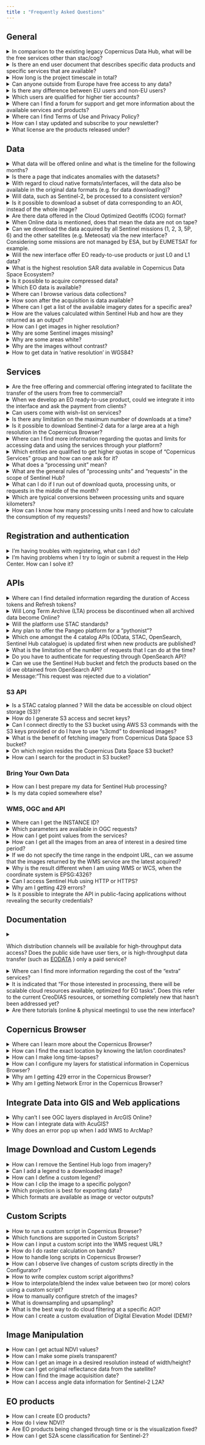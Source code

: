 ```yaml
---
title : "Frequently Asked Questions"
---
```


## General

<details id="in-comparison-to-the-existing-legacy-copernicus-data-hub-what-will-be-the-free-services-other-than-stac-cog">
    <summary onclick="handleQuestionClick('in-comparison-to-the-existing-legacy-copernicus-data-hub-what-will-be-the-free-services-other-than-stac-cog')">In comparison to the existing legacy Copernicus Data Hub, what will be the free services other than stac/cog?</summary>
    <p>Compared to the previously existed Copernicus Data Hub, there will be additional APIs - OGC interfaces (WMS, WMTS, WCS), OpenEO, Sentinel Hub API, S3, and others. Please refer to the <a href="Roadmap.qmd">Roadmap</a> for more information on the timing of these interfaces.</p>
</details>

<details id="is-there-an-end-user-document-that-describes-specific-data-products-and-specific-services-that-are-available">
    <summary onclick="handleQuestionClick('is-there-an-end-user-document-that-describes-specific-data-products-and-specific-services-that-are-available')">Is there an end user document that describes specific data products and specific services that are available?</summary>
    <p>The user level details for every service and dataset will be provided in this documentation. In accordance with each and every service and dataset embedded into the ecosystem, this documentation will be updated.</p>
</details>

<details id="how-long-is-the-project-timescale-in-total">
    <summary onclick="handleQuestionClick('how-long-is-the-project-timescale-in-total')">How long is the project timescale in total?</summary>
    <p>The time scale of the project is 6 years starting from late 2022 (i.e. to the end of 2028) with an optional extension up to 4 years (i.e. 2032).</p>
</details>

<details id="can-anyone-outside-from-Europe-have-free-access-to-any-data">
    <summary onclick="handleQuestionClick('can-anyone-outside-from-Europe-have-free-access-to-any-data')">Can anyone outside from Europe have free access to any data?</summary>
    <p>Yes, data and services will be available to users worldwide and according to the EU Policy. You can visit <a href="https://dataspace.copernicus.eu/terms-and-conditions" target="_blank">Terms and Conditions</a> for more information.</p>
</details>

<details id="is-there-any-difference-between-EU-users-and-non-EU-users">
    <summary onclick="handleQuestionClick('is-there-any-difference-between-EU-users-and-non-EU-users')">Is there any difference between EU users and non-EU users?</summary>
    <p>There is no difference between EU users and non-EU users. That said, there will be a continuity of the accounts with higher throughput, managed by ESA (i.e. Copernicus Services, International Partners, etc.).</p>
</details>

<details id="which-users-are-qualified-for-higher-tier-accounts">
    <summary onclick="handleQuestionClick('which-users-are-qualified-for-higher-tier-accounts')">Which users are qualified for higher tier accounts?</summary>
    There are three types of higher tier accounts:
        <ul>
            <li>Copernicus Services - this account type is meant for European Union institutions and bodies. Organisations working on Copernicus Services are as well included in this tier.</li> 
            <li>Copernicus Collaborative Users - organisations from Copernicus Participating States with an agreement with ESA and European Commission.</li> 
            <li>Copernicus International Users - international partners with an agreement with ESA and European Commission.</li> 
        </ul>
    If your organisation fits the above-mentioned profile, do <a href="https://dataspace.copernicus.eu/copernicus-services-user">submit a request</a> for an account upgrade. If you are not sure about it, do <a href="https://dataspace.copernicus.eu/copernicus-services-user">submit a request</a> anyway and it will be evaluated.
    Please note that Copernicus Data Space Ecosystem monitoring requirements include reporting of aggregated consumption on account level, shared within project stakeholder group. 
    We would also suggest you check the following content:
        <ul>
            <li><a href="https://documentation.dataspace.copernicus.eu/Quotas.html">Information about quotas</a> for specific services</li> 
            <li>The <a href="https://dataspace.copernicus.eu/ecosystem/services">Ecosystem developers</a>, where users can get access to extended quotas under commercial terms.</li> 
      </ul>
</details>

<details id="where-to-find-forum-for-support-and-more-information">
    <summary onclick="handleQuestionClick('where-to-find-forum-for-support-and-more-information')">Where can I find a forum for support and get more information about the available services and products?</summary>
    
    <p>You can find the Copernicus Data Space Ecosystem forum <a href="https://forum.dataspace.copernicus.eu/" target="_blank">here</a>. Select your category of interest and you might find your question already answered. If not, ask and our team or other users will help you find a solution.</p>
</details>


<details id="where-to-find-terms-of-use-and-privacy-policy">
    <summary onclick="handleQuestionClick('where-to-find-terms-of-use-and-privacy-policy')">Where can I find Terms of Use and Privacy Policy?</summary>
    
    <p>Here are the links to both:</p>
    <ul>
        <li><a href="https://dataspace.copernicus.eu/terms-and-conditions" target="_blank">Terms of Use</a></li>
        <li><a href="https://dataspace.copernicus.eu/privacy-policy" target="_blank">Privacy Policy</a></li>
    </ul>
</details>

<details id="how-to-stay-updated-and-subscribe-to-newsletter">
    <summary onclick="handleQuestionClick('how-to-stay-updated-and-subscribe-to-newsletter')">How can I stay updated and subscribe to your newsletter?</summary>
    
    <p>You can stay updated in various ways: [subscribe to our Copernicus Data Space Ecosystem monthly newsletter](https://dataspace.copernicus.eu/subscribe){target="_blank"}, use our RSS feeds, subscribe to our YouTube channel, and follow us on social media. See this <a href="https://dataspace.copernicus.eu/stay-informed" target="_blank">page</a> for more information and links.</p>
</details>

<details id="what-license-are-products-released-under">
    <summary onclick="handleQuestionClick('what-license-are-products-released-under')">What license are the products released under?</summary>
    
    <p>See [Terms and Conditions](https://dataspace.copernicus.eu/terms-and-conditions){target="_blank"} of the Copernicus Data Space Ecosystem, in particular chapter 3 for detailed information.</p>
</details>



## Data

<details id="what-data-will-be-offered-online-and-what-is-the-timeline-for-the-following-months">
    <summary onclick="handleQuestionClick('what-data-will-be-offered-online-and-what-is-the-timeline-for-the-following-months')">What data will be offered online and what is the timeline for the following months?</summary>
    <p>For the details on the data offer and timing, please refer to the <a href="Roadmap.qmd">Roadmap</a></p>
</details>

<details id="is-there-a-page-that-indicates-anomalies-with-the-datasets">
    <summary onclick="handleQuestionClick('is-there-a-page-that-indicates-anomalies-with-the-datasets')">Is there a page that indicates anomalies with the datasets?</summary>
    <p>The <a href="https://operations.dashboard.copernicus.eu/index" target="_blank">Copernicus Sentinel Operations Dashboard</a> provides details of events over the past three months that have impact on the completeness of the data production, such as planned calibration activities, manoeuvres, or anomalies. The information of which data is affected is included.</p>
</details>

<details id="with-regard-to-cloud-native-formats-interfaces-will-the-data-also-be-available-in-the-original-data-formats-e-g-for-data-downloading">
    <summary onclick="handleQuestionClick('with-regard-to-cloud-native-formats-interfaces-will-the-data-also-be-available-in-the-original-data-formats-e-g-for-data-downloading')">With regard to cloud native formats/interfaces, will the data also be available in the original data formats (e.g. for data downloading)?</summary>
    <p>Yes, data will also be available in original data formats (i.e. .SAFE).</p>
</details>

<details id="will-data-such-as-sentinel-2-be-processed-to-a-consistent-version">
    <summary onclick="handleQuestionClick('will-data-such-as-sentinel-2-be-processed-to-a-consistent-version')">Will data, such as Sentinel-2, be processed to a consistent version?</summary>
    <p>The Sentinel-2 data will be available at the latest processing baseline. And with the reprocessing of Sentinel-2 happening in parallel (out of scope of this project), these will become available on this service as well. For more information on Sentinel-2 reprocessing campaign, please follow <a href="https://sentinels.copernicus.eu/web/sentinel/technical-guides/sentinel-2-msi/copernicus-sentinel-2-collection-1-availability-status" target="_blank">Copernicus SENTINEL-2 Collection-1 Availability Status</a></p>
</details>

<details id="is-it-possible-to-download-a-subset-of-data-corresponding-to-an-AOI-instead-of-the-whole-image">
    <summary onclick="handleQuestionClick('is-it-possible-to-download-a-subset-of-data-corresponding-to-an-AOI-instead-of-the-whole-image')">Is it possible to download a subset of data corresponding to an AOI, instead of the whole image?</summary>
    <p>Yes, it is possible to download a subset of data, by using the dedicated APIs, i.e. Sentinel Hub, OpenEO.</p>
</details>

<details id="are-there-data-offered-in-the-cloud-optimized-geotiffs-cog-format">
    <summary onclick="handleQuestionClick('are-there-data-offered-in-the-cloud-optimized-geotiffs-cog-format')">Are there data offered in the Cloud Optimized Geotiffs (COG) format?</summary>
    <p>Yes, Sentinel-1 GRD Level 1 data will be available in COG format.</p>
</details>

<details id="when-online-data-is-mentioned-does-that-mean-the-data-are-not-on-tape">
    <summary onclick="handleQuestionClick('when-online-data-is-mentioned-does-that-mean-the-data-are-not-on-tape')">When Online data is mentioned, does that mean the data are not on tape?</summary>
    <p>The Online data (or Immediate Access Data (IAD)) are not on the tapes. Online data is the type of data where in its metadata it reads "Online": true. These data can be downloaded directly from the Copernicus Data Space Ecosystem. On the other hand, Offline data ("Online": false or Deferred Available Data(DAD)) first needs to be ordered via the <a href="https://dataspace.copernicus.eu/analyse/data-workspace" target="_blank">Data Workspace</a> and only after that step, it can be downloaded.</p>
</details>

<details id="can-we-download-the-data-acquired-by-all-sentinel-missions-1-2-3-5P-6-and-the-other-satellites-e-g-meteosat-via-the-new-interface-considering-some-missions-are-not-managed-by-esa-but-by-eumetsat-for-example">
    <summary onclick="handleQuestionClick('can-we-download-the-data-acquired-by-all-sentinel-missions-1-2-3-5P-6-and-the-other-satellites-e-g-meteosat-via-the-new-interface-considering-some-missions-are-not-managed-by-esa-but-by-eumetsat-for-example')">Can we download the data acquired by all Sentinel missions (1, 2, 3, 5P, 6) and the other satellites (e.g. Meteosat) via the new interface? Considering some missions are not managed by ESA, but by EUMETSAT for example.</summary>
    <p>The <a href="Roadmap.qmd">Roadmap</a> shows how the Copernicus Data Space Ecosystem will be continously enhanced in terms of available data.</p>
</details>

<details id="will-the-new-interface-offer-eo-ready-to-use-products-or-just-l0-and-l1-data">
    <summary onclick="handleQuestionClick('will-the-new-interface-offer-eo-ready-to-use-products-or-just-l0-and-l1-data')">Will the new interface offer EO ready-to-use products or just L0 and L1 data?</summary>
    <p>Up to L3 products will be available. Please see the <a href="Roadmap.qmd">Roadmap</a>.</p>
</details>

<details id="what-is-the-highest-resolution-sar-data-available-in-copernicus-data-space-ecosystem">
    <summary onclick="handleQuestionClick('what-is-the-highest-resolution-sar-data-available-in-copernicus-data-space-ecosystem')">What is the highest resolution SAR data available in Copernicus Data Space Ecosystem?</summary>
    <p>The Sentinel-1 SAR achieves a spatial resolution of approximately 5 by 20 m. More information can be found <a href="https://sentinel.esa.int/web/sentinel/user-guides/sentinel-1-sar/resolutions" target="_blank">here</a>.</p>
</details>

<details id="is-it-possible-to-acquire-compressed-data">
    <summary onclick="handleQuestionClick('is-it-possible-to-acquire-compressed-data')">Is it possible to acquire compressed data?</summary>
    <p>Copernicus Data Space Ecosystem provides access to EO data in zip format without compression(i.e. zero compression applied).</p>
</details>

<details id="eo-data-availability">
    <summary onclick="handleQuestionClick('eo-data-availability')">Which EO data is available?</summary>
    
    <p>To learn more about the available EO data, visit our <a href="https://dataspace.copernicus.eu/explore-data/data-collections" target="_blank">page</a>.</p>
</details>

<details id="browse-data-collections">
    <summary onclick="handleQuestionClick('browse-data-collections')">Where can I browse various data collections?</summary>
    
    <p>To browse various data, go to <a href="https://browser.dataspace.copernicus.eu/" target="_blank">Copernicus Browser</a>. Read about how to use it <a href="https://documentation.dataspace.copernicus.eu/Applications/Browser.html" target="_blank">here</a>.</p>
</details>

<details id="data-timeliness">
    <summary onclick="handleQuestionClick('data-timeliness')">How soon after the acquisition is data available?</summary>
    
    <p>We put a lot of effort into making data available as soon as possible. The expected timeliness is:</p>
    <ul>
        <li>24 hours after sensing for Sentinel-1 and Sentinel-2</li>
        <li>3 hours after sensing for Sentinel-3 and Sentinel-5P</li>
    </ul>
    <p>Check the timeliness metrics in the <a href="https://dashboard.dataspace.copernicus.eu/#/mission-snapshot" target="_blank">Dashboard</a>.</p>
</details>

<details id="available-imagery-dates">
    <summary onclick="handleQuestionClick('available-imagery-dates')">Where can I get a list of the available imagery dates for a specific area?</summary>
    
    <p>The best way to get information about all the available scenes in a specific area is to use our [Catalog service API](https://documentation.dataspace.copernicus.eu/APIs/SentinelHub/Catalog.html), which will give you detailed geospatial information for each tile, that you can control by specifying fields, limits, and other properties. For this specific use case, it is most useful to use the <code>[distinct parameter with date](https://documentation.dataspace.copernicus.eu/APIs/SentinelHub/Catalog/Examples.html#search-with-distinct)</code>, which will return a list of available dates for your requested BBOX and time range. To make this Catalog API request,  import the following CURL request to Postman. You will need to [authenticate the request with a token](https://documentation.dataspace.copernicus.eu/APIs/SentinelHub/Overview/Authentication.html).
    
 ```bash
 curl -X POST 'sh.dataspace.copernicus.eu/api/v1/catalog/search' \
-header 'Authorization: Bearer <your access token>' \
-header 'Content-Type: application/json' \
-data-raw '{
    "bbox": [13,45,14,46],
    "datetime": "2019-12-10T00:00:00Z/2020-12-15T00:00:00Z",
    "collections": ["sentinel-1-grd"],
    "limit": 50,
    "distinct": "date"
}'

```
    
<p>In the curl request above, the first line is the URL for the request, which you only need to change if you’re using data collections on different deployments. The first header is where you add your access token; if you authenticate the collection or the request in Postman, the token will be automatically added. The second header is where you specify the desired output, which in this case, is a JSON file. In <code>data-raw</code>, you will specify the <code>bbox</code>, time range (<code>datetime</code>), data collection (<code>collections</code>), <code>limit</code> (the upper limit of the number of results), and with the line <code>"distinct":"date"</code>, you will limit your results to only include information on the acquisition date. Consult the [Catalog API reference](https://documentation.dataspace.copernicus.eu/APIs/SentinelHub/ApiReference.html) to learn more about the available parameters.</p>
<p>The result for the CURL request above will look like this:
</p>
    

```json

{
    "type": "FeatureCollection",
    "features": [
        "2019-12-10",
        "2019-12-11",
        "2019-12-12",
        "2019-12-15"
    ],
    "links": [
        {
            "href": "http://sh.dataspace.copernicus.eu/api/v1/catalog/search",
            "rel": "self",
            "type": "application/json"
        }
    ],
    "context": {
        "limit": 50,
        "returned": 4
    }
}

```
    
<p>At the beginning of the result, you can see all the available dates listed for your request.</p>
    
<p>It’s also possible to search for available scenes using an OGC WFS request, which might be easier to use but offers less search control. To make a WFS request, you will need to add your <code>INSTANCE_ID</code>, specify the <code>bbox</code>, time range (<code>TIME</code>), data collection (<code>TYPENAMES</code>), coordinate system (<code>srsName</code>), and request type. An example WFS request would look like this:</p>
    
```bash

https://sh.dataspace.copernicus.eu/ogc/wfs/INSTANCE_ID?REQUEST=GetFeature&srsName=EPSG:3857&TYPENAMES=DSS2&BBOX=3238005,5039853,3244050,5045897&TIME=2019-02-11/2019-02-12

```
    
<p>You can test WFS examples with different parameters and inspect the results instantly <a href="https://documentation.dataspace.copernicus.eu/APIs/SentinelHub/OGC/Examples.html" target="_blank">here</a>.</p>
    
<p>Note that you can also use the <code>MAXCC</code> parameter (maximum cloud coverage) in this call to filter cloudless data. Use the <code>FEATURE_OFFSET</code> parameter to control the starting point within the returned features and <code>MAXFEATURES</code> parameter - the maximum number of parameters of features to be returned by a single request.</p>
    
<p>As a result, you will get a list of all the available scenes for the chosen location in <code>JSON</code> format (or <code>XML</code> if set so). Some of the dates may be duplicated if there are two scenes available in the area. Simply ignore these duplications.</p>
</details>

<details id="how-are-the-values-calculated-within-sentinel-hub">
    <summary onclick="handleQuestionClick('how-are-the-values-calculated-within-sentinel-hub')">How are the values calculated within Sentinel Hub and how are they returned as an output?</summary>
    <p>In Sentinel Hub, the **calculated** and **output** values depend on what users specify in their [evalscripts](https://documentation.dataspace.copernicus.eu/APIs/SentinelHub/Evalscript/V3.html) (or custom scripts). By **calculated values** we are referring to the values that are returned from the <code>evaluatePixel()</code> function or from a simple script. **Output values** are values returned from Sentinel Hub, after the calculated values go through formatting defined by <code>sampleType</code>. In the evalscript, calculated and output values are controlled by:</p>
    <ul>
        <li>In the <code>setup()</code> function, the requested <code>bands</code> and <code>units</code> define what values are used as input for the calculation (in simple scripts, default units are used). For example, if Sentinel–2 band B04 is requested in <code>REFLECTANCE</code>, the input values will be in the range 0–1. If Sentinel-2 band B04 is requested in <code>DN</code> (digital numbers), the input values for the calculation will be in the range 0–10000. Typical value ranges can be found in our [data documentation](https://documentation.dataspace.copernicus.eu/APIs/SentinelHub/Data.html), chapter [Units](https://documentation.dataspace.copernicus.eu/APIs/SentinelHub/Data/S2L1C.html#units) for each data collection.</li>
        <li>The <code>evaluatePixel()</code> function defines the actual calculation (in simple scripts, the entire script is its equivalent). Sentinel Hub uses double precision for all calculations and rounds only the final calculated values before they are output.</li>
        <li>The value of the <code>sampleType</code> parameter in the <code>setup()</code> function defines the format of the output values. Possible values are <code>AUTO</code>, <code>UINT8</code>, <code>UINT16</code>, and <code>FLOAT32</code>. See our [sampleType documentation](https://documentation.dataspace.copernicus.eu/APIs/SentinelHub/Evalscript/V3.html#sampletype) for more details. When the <code>sampleType</code> is not specified (e.g., in simple scripts), the default value <code>AUTO</code> will be used. <code>sampleType.AUTO</code> takes calculated values from the interval 0–1 and stretches them to 0–255. If your calculated values are not in the range 0–1, make sure you either scale them to this range in the <code>evaluatePixel()</code> function or specify another <code>sampleType</code>.</li>
    </ul>
    **Example 1: NDVI**
    <p>In this example, we want to output values of the NDVI index, calculated based on Sentinel-2 data. Our <code>evaluatePixel()</code> function is:</p>

```javascript

    function evaluatePixel(sample) {
    let NDVI =  (sample.B08 - sample.B04) / (sample.B08 + sample.B04);
    return [NDVI];
}

```
    <p>The requested units in this example do not have any influence on the calculated values of the NDVI. The output values returned by Sentinel Hub for different <code>sampleType</code> values are:</p>
    
| Calculated Value | sampleType.AUTO | sampleType.UINT8 | sampleType.UINT16 | sampleType.FLOAT32 |
|------------------|-----------------|------------------|-------------------|--------------------|
| -1               | 0               | 0                | 0                 | -1                 |
| 0                | 0               | 0                | 0                 | 0                  |
| 0.25             | 64              | 0                | 0                 | 0.25               |
| 1                | 255             | 1                | 1                 | 1                  |


    <p>Use <code>sampleType:"FLOAT32"</code> to return full floating -1 to 1 values. See the example [here](https://documentation.dataspace.copernicus.eu/APIs/SentinelHub/Process/Examples/S2L1C.html#exact-ndvi-values-using-a-floating-point-geotiff)</p>
    <p>If you do not need values but a visualization, you can use <code>sampleType:"AUTO"</code>, but make sure to either:</p>

* Map the NDVI values to the 0–1 interval in the <code>evaluatePixel()</code> function, e.g.:
            
```javascript
           
function evaluatePixel(sample) {
    let NDVI =  (sample.B08 - sample.B04) / (sample.B08 + sample.B04);
    return [(NDVI + 1) / 2]
}

```

* Use a [visualizer](https://documentation.dataspace.copernicus.eu/APIs/SentinelHub/Evalscript/Functions.html#visualizers) or a color visualization function, e.g. [valueInterpolate](https://documentation.dataspace.copernicus.eu/APIs/SentinelHub/Evalscript/Functions.html#valueinterpolate).</li>

<br>
   **Example 2: Sentinel-2 band B04**
    <p>In this example, we want to output raw values of Sentinel-2 band 4. Our <code>evaluatePixel()</code> function looks like this:</p>
    
```javascript
    function evaluatePixel(sample) {
    return [sample.B04]
}

```
    <p>If we request <code>units: “REFLECTANCE”</code>, the output values returned by Sentinel Hub for different <code>sampleTypes</code> values are:</p>
    
| Calculated Value | sampleType.AUTO | sampleType.UINT8 | sampleType.UINT16 | sampleType.FLOAT32 |
|------------------|-----------------|------------------|-------------------|--------------------|
| 0                | 0               | 0                | 0                 | 0                  |
| 0.25             | 64              | 0                | 0                 | 0.25               |
| 0.5              | 128             | 1                | 1                 | 0.5                |
| 1                | 255             | 1                | 1                 | 1                  |
| 1.05             | 255             | 1                | 1                 | 1.05               |

<p>If we request <code>units: “DN”</code>, the output values returned by Sentinel Hub for different <code>sampleTypes</code> values are:</p>
    
| Calculated Value | sampleType.AUTO | sampleType.UINT8 | sampleType.UINT16 | sampleType.FLOAT32 |
|------------------|-----------------|------------------|-------------------|--------------------|
| 0                | 0               | 0                | 0                 | 0                  |
| 2500            | 255              | 255             | 2500              | 2500               |
| 5000            | 255             | 255             | 5000              | 5000            |
| 10000           | 255             | 255              | 10000             | 10000           |
| 10500            | 255             | 255             | 10500              | 10500           |
<br>
    **Example 3: Brightness Temperature Bands**
    
    <p>Here we output a Sentinel-3 SLSTR band F1 with typical values between 250–320 representing brightness temperature in Kelvin. The <code>evaluatePixel()</code> function is:</p>

```javascript
function evaluatePixel(sample) {
    return [sample.F1]
}

```
<p>The output values returned by Sentinel Hub for different <code>sampleTypes</code> values are:</p>

| Calculated Value | sampleType.AUTO | sampleType.UINT8 | sampleType.UINT16 | sampleType.FLOAT32 |
|------------------|-----------------|------------------|-------------------|--------------------|
| 250              | 255             | 250              | 250               | 250                |
| 255              | 255             | 255              | 255               | 255                |
| 275.3            | 255             | 255              | 275               | 275.3              |
| 320              | 255             | 255              | 320               | 320                |


    <p>Use <code>sampleType:"FLOAT32"</code> to return original values. If integer values are still acceptable for your application, use <code>sampleType:"UINT16"</code>.</p>
    <p>If you do not need values but a visualization, you can use <code>sampleType:"AUTO"</code>, but make sure to either:</p>

* Map the values to the 0–1 interval in the <code>evaluatePixel()</code> function, e.g.:

```javascript

function evaluatePixel(sample) {
    return [sample.F1 / 320]
}
```

* Use a [visualizer](https://documentation.dataspace.copernicus.eu/APIs/SentinelHub/Evalscript/Functions.html#visualizers) or a color visualization function, e.g. [valueInterpolate](https://documentation.dataspace.copernicus.eu/APIs/SentinelHub/Evalscript/Functions.html#valueinterpolate).
</details>

<details id="how-can-i-get-images-in-higher-resolution">
    <summary onclick="handleQuestionClick('how-can-i-get-images-in-higher-resolution')">How can I get images in higher resolution?</summary>
    <p>Open data are always served in their full resolution. Each of the collections has its own maximum resolution, which you can check in our documentation (see [here](https://documentation.dataspace.copernicus.eu/APIs/SentinelHub/Data/S2L1C.html#available-bands-and-data) for Sentinel-2). What you get for Sentinel-2 in Copernicus Browser is always a full resolution image. If you go to the effects in Copernicus Browser and enable NEAREST upscaling and downscaling, you will see individual pixels displayed, and you can even measure them to confirm that the pixel resolution indeed matches the maximum resolution of the sensor.</p>
    <p>If you’re using the processing API, you can get full resolution by specifying the maximum resolution the collection offers using the <code>resx/resy</code> parameter. See the [full resolution example](https://documentation.dataspace.copernicus.eu/APIs/SentinelHub/Process/Examples/S2L1C.html#true-color-resolution-epsg-32633) for Sentinel-2.</p>
</details>

<details id="why-are-some-sentinel-images-missing">
    <summary onclick="handleQuestionClick('why-are-some-sentinel-images-missing')">Why are some Sentinel images missing?</summary>
    <p>There can be several reasons for missing data - for example, there could be an error in the processing chain of the Copernicus ground segment, or it could be debris avoidance. Sometimes there are also problems with the satellite itself (e.g., Sentinel-1B failed completely in December 2021 and the data has been unavailable ever since). If there is an interruption in satellite operation, this is logged in [ESA’s Events Viewer](https://operations.dashboard.copernicus.eu/events.html){target="_blank"}. If the data cannot be found there, we recommend that you address the question to ESA.</p>
</details>

<details id="why-are-some-areas-white">
    <summary onclick="handleQuestionClick('why-are-some-areas-white')">Why are some areas white?</summary>
    <p>Some areas never have cloud coverage below 20%. This is why in Copernicus Browser, where we have default settings for 30% of cloud coverage, for some areas it seems there is no satellite imagery available.</p>

![](FAQ_images/White1.png)

    <p>However, if we turn the slider for maximum cloud coverage to 100%, we can see [data available](https://link.dataspace.copernicus.eu/vujl){target="_blank"}.</p>

![](FAQ_images/White2.png)

    <p>In the cloudless quarterly mosaic, we use as a background, areas without a cloud-free pixel during the time frame of interest are also displayed in white. For cold season composites, some areas may have had only one cloud-free satellite overpass but during a period of snow cover, therefore patterns of white swaths might reflect Sentinel-2 coverage patterns.</p>
</details>

<details id="why-are-the-images-without-contrast">
    <summary onclick="handleQuestionClick('why-are-the-images-without-contrast')">Why are the images without contrast?</summary>
    <p>We would like to serve data as it is, without uncontrolled changes, because it is almost impossible to set color balance to one fitting all places in the world and all groups of users. You can still tweak contrast in several ways.</p>
![Raw picture](FAQ_images/Contrats1.png)

    <p>You can tweak “Gain” (brightness) to automatically equalize the image. Click on the “Show effects and advanced options” link at the bottom on the left.</p>

![Gain adjusted to desired values.](FAQ_images/Contrats2.png)
    <p>You can tweak “Gamma” (contrast) as well.</p>

![Gamma adjusted to desired values.](FAQ_images/Contrats3.png)
    <p>Use the atmospheric correction by using the S2L2A atmospherically corrected data instead of S2L1C. As you can see on the image below, atmospheric correction increases the contrast, as it corrects for the effects of the atmosphere.</p>

![Atmospheric correction with S-2 L2A](FAQ_images/Contrats4.png)
</details>

<details id="how-to-get-data-in-native-resolution-in-wgs84">
    <summary onclick="handleQuestionClick('how-to-get-data-in-native-resolution-in-wgs84')">How to get data in 'native resolution' in WGS84?</summary>
    <p><strong>Recommendation:</strong> Whenever possible, you should work with the data in the same coordinate system as they are produced in, i.e., UTM (in the same zone!) for Sentinel-2. This will prevent the inaccuracy resulting from reprojections, rounding, etc.</p>
    <p>However, if you really want to do it, we recommend the following approach:</p>
    <ul>
        <li>latitude resolution = real world ground distance resolution / 111226.26</li>
        <li>longitude resolution = real world ground distance resolution / 111226.26 / cos(lat)</li>
        *lat = the latitude of the point at which the conversion needs to take place*
    </ul>
    <p><strong>Example:</strong></p>
    <p>You are at (lat, lon) = (45, 10) and want to know how many degrees 10m is:</p>
    <ul>
        <li>latitude resolution = 10 / 111226.26 ~= 0.000090</li>
        <li>longitude resolution = 10 / 111226.26 / cos (45 degrees) ~= 0.000127</li>
    </ul>
    <p><strong>Notes:</strong></p>
    <ul>
        <li>The coordinate systems are complicated, even more so if you go towards the poles.</li>
        <li>The above formulas hold for real world distances; projected distances (web mercator, UTM, etc.) are not the same thing and can be complicated to convert. That said, the UTM distance is usually quite close to the real-world distance, so the formula for converting between UTM and WGS84 should give reasonable results.</li>
        <li>**cos(lat)** should be performed with the latitude in radians, not degrees, so it’s actually **cos(latDegrees * PI / 180)**.</li>
    </ul>
</details>



## Services

<details id="are-the-free-offering-and-commercial-offering-integrated-to-facilitate-the-transfer-of-the-users-from-free-to-commercial">
    <summary onclick="handleQuestionClick('are-the-free-offering-and-commercial-offering-integrated-to-facilitate-the-transfer-of-the-users-from-free-to-commercial')">Are the free offering and commercial offering integrated to facilitate the transfer of the users from free to commercial?</summary>
    <p>Yes, there will be a common user identity, which will allow registered users to seamlessly transfer between two mentioned systems.</p>
</details>

<details id="when-we-develop-an-eo-ready-to-use-product-could-we-integrate-it-into-the-interface-and-ask-the-payment-from-clients">
    <summary onclick="handleQuestionClick('when-we-develop-an-eo-ready-to-use-product-could-we-integrate-it-into-the-interface-and-ask-the-payment-from-clients')">When we develop an EO ready-to-use product, could we integrate it into the interface and ask the payment from clients?</summary>
    <p>Yes, commercial services can be built on top, similar to the Copernicus Open Licence.</p>
</details>

<details id="can-users-come-with-wish-list-on-services">
    <summary onclick="handleQuestionClick('can-users-come-with-wish-list-on-services')">Can users come with wish-list on services?</summary>
    <p>Yes, users can come up with suggestions to improve or expand the service portfolio. Users can post their improvement suggestions to <a href="https://forum.dataspace.copernicus.eu/">Community Forum</a> for further evaluation.</p>
</details>

<details id="is-there-any-limitation-on-the-maximum-number-of-downloads-at-a-time">
    <summary onclick="handleQuestionClick('is-there-any-limitation-on-the-maximum-number-of-downloads-at-a-time')">Is there any limitation on the maximum number of downloads at a time?</summary>
    <p>Yes, there will be quotas and limitations for different user types. For example, the number of concurrent connections limit for the Copernicus General user type is 4, whereas for the Copernicus Services type, it is 20. Please refer to the <a href="Quotas.qmd">Quotas and Limitations</a> section of our documentation for more information regarding quotas and limitations apply to the Copernicus General user type.</p>
</details>

<details id="is-it-possible-to-download-sentinel-2-data-for-a-large-area-at-a-high-resolution-in-the-copernicus-browser">
    <summary onclick="handleQuestionClick('is-it-possible-to-download-sentinel-2-data-for-a-large-area-at-a-high-resolution-in-the-copernicus-browser')">Is it possible to download Sentinel-2 data for a large area at a high resolution in the Copernicus Browser?</summary>
    <p>Depending on your use, we suggest to use the high-res print (via the high-res print tab) where you will get large areas in a high resolution (the data is though not georeferenced). If you need georeferenced data, split your area in several smaller images that you download or choose a bit lower resolution to stay within the limits of 2500px.</p>
</details>

<details id="where-can-I-find-more-information-regarding-the-quotas-and-limits-for-accessing-data-and-using-the-services-through-your-platform">
    <summary onclick="handleQuestionClick('where-can-I-find-more-information-regarding-the-quotas-and-limits-for-accessing-data-and-using-the-services-through-your-platform')">Where can I find more information regarding the quotas and limits for accessing data and using the services through your platform?</summary>
    <p>Please refer to the <a href="Quotas.qmd">Quotas and Limitations</a> section of our documentation for more information.</p>
</details>

<details id="which-entities-are-qualified-to-get-higher-quotas-in-scope-of-copernicus-services-group-and-how-can-one-ask-for-it">
    <summary onclick="handleQuestionClick('which-entities-are-qualified-to-get-higher-quotas-in-scope-of-copernicus-services-group-and-how-can-one-ask-for-it')">Which entities are qualified to get higher quotas in scope of "Copernicus Services" group and how can one ask for it?</summary>
    The following users and initiatives are qualified for the increased quota:<br>
    <ul>
        <li>Institutions and organisations developing or operating <a href="https://www.copernicus.eu/en/copernicus-services">Copernicus Services</a></li>
        <li>European institutions and Bodies set up under the EU Treaties.</li>
    </ul>
    Each institution or project can have several individuals' user accounts, which belong to the same organisation and share the account's quota (i.e. if one of the organisation users will consume full monthly project quota, the rest will not be able to use it further either). Project owners will be able to add further users to this organisation themselves.
    Organisations can choose the account type based on their preference, i.e. download-optimised or processing-optimized
      <ul>
        <li>Download</li> 
        <li>Processing - small</li> 
        <li>Processing - medium</li> 
        <li>Processing - large</li>
      </ul>
    In order to request for increased quota, <a href="https://dataspace.copernicus.eu/copernicus-services-user">fill out this form </a>and provide the following information:
      <ul>
        <li>account's e-mail (you have to <a href="https://identity.dataspace.copernicus.eu/auth/realms/CDSE/protocol/openid-connect/auth?client_id=cdse-public&response_type=code&scope=openid&redirect_uri=https%3A//dataspace.copernicus.eu/account/confirmed/1">register</a> before submitting this request, do use your organisation's e-mail domain)</li> 
        <li>organisation name (including department, if relevant)</li> 
        <li>project name (i.e. Copernicus Services contract reference, project reference, etc.)</li> 
        <li>project start date</li>
        <li>planned project end date</li>
        <li>institutional contact (i.e. contract officer at European Commission)</li>
        <li>preferred type of the account ("Download", "Processing-small”, “Processing-medium", "Processing-large")</li>
        <li>notes</li>
      </ul>
    Please note that Copernicus Data Space Ecosystem monitoring requirements include reporting of aggregated consumption on account level, shared within project stakeholder group.
</details>

<details id="what-does-processing-unit-mean">
    <summary onclick="handleQuestionClick('what-does-processing-unit-mean')">What does a "processing unit" mean?</summary>
    
    <p>A definition of a processing unit is available in our [documentation](https://documentation.dataspace.copernicus.eu/APIs/SentinelHub/Overview/ProcessingUnit.html){target="_blank"}. The rules with examples of how to calculate the number of processing units for a request are also provided.</p>
</details>

<details id="general-rules-processing-units-requests">
    <summary onclick="handleQuestionClick('general-rules-processing-units-requests')">What are the general rules of "processing units" and "requests" in the scope of Sentinel Hub?</summary>
    
    <p>The processing units and requests included in your Sentinel Hub plan are reset on the first day of each month. The unused processing units and requests are not carried over to the next month. If the usage exceeds the assigned quota, the user will be moved to a slower interface. Such a user will still be able to access and download products but at a reduced speed.</p>
    <p>Visit our webpage for more details about the [processing units](https://documentation.dataspace.copernicus.eu/APIs/SentinelHub/Overview/ProcessingUnit.html){target="_blank"} and [rate limiting](https://documentation.dataspace.copernicus.eu/APIs/SentinelHub/Overview/RateLimiting.html){target="_blank"}.</p>
    <p>More about the quotas and limitations is also available <a href="https://documentation.dataspace.copernicus.eu/Quotas.html" target="_blank">here</a>.</p>
</details>

<details id="what-to-do-if-run-out-of-quota">
    <summary onclick="handleQuestionClick('what-to-do-if-run-out-of-quota')">What can I do if I run out of download quota, processing units, or requests in the middle of the month?</summary>
    
    <p>Every user account is set a limited quota to guarantee fair sharing of free tier resources within all users of the Copernicus Data Space Ecosystem.</p>
    <p>The total volume of downloads from the Copernicus Data Space Ecosystem for each user account is summed up for the last 30 days. Downloaded volume is checked on an hourly basis, and if it exceeds the assigned quota, the user will be moved to a slower interface. Such a user will still be able to access and download products but at a reduced speed. More about the quotas and limitations is also available <a href="https://documentation.dataspace.copernicus.eu/Quotas.html"target="_blank">here</a>.</p>
    <p>If you run out of quota, we recommend exploring some of the [commercial services integrated with CDSE](https://dataspace.copernicus.eu/ecosystem/services){target="_blank"}.</p>
    <p>For eligible users (i.e., Copernicus Services users, European institutions, etc.), we recommend submitting a request for a [Copernicus Service account](https://documentation.dataspace.copernicus.eu/FAQ.html#which-users-are-qualified-for-higher-tier-accounts){target="_blank"}. The form to change your Copernicus user type is available <a href="https://dataspace.copernicus.eu/copernicus-services-user"target="_blank">here</a>.</p>
</details>


<details id="typical-conversions-processing-units">
    <summary>Which are typical conversions between processing units and square kilometers?</summary>
    
| Mission      | Product            | Resolution [m] | km² for one PU |
|--------------|---------------------|----------------|----------------|
| Sentinel-2   | True color          | 10             | 26.2           |
|              | NDVI                | 10             | 39.3           |
|              | All 13 bands        | 10             | 6.0            |
| Sentinel-1   | VV gamma0 ortho     | 20             | 157.3          |
| Sentinel-3 OCI | True color         | 300            | 23,593.0       |
|              | OTCI                | 300            | 35,389.4       |

</details>


<details id="processing-units-calculation">
    <summary onclick="handleQuestionClick('processing-units-calculation')">How can I know how many processing units I need and how to calculate the consumption of my requests?</summary>
    
    <p>Each request is worth a certain amount of processing units. If we only focus on [rate limiting](https://documentation.dataspace.copernicus.eu/APIs/SentinelHub/Overview/RateLimiting.html), the quota you need depends on how many processing units (PU) and requests per minute or month you intend to use. This in turn depends on how large your images are in pixels, how many of them you order, how many bands you order, the format used and whether some more complex processing options are enabled.</p>
    <p>See documentation on how processing units are defined and calculated <a href="https://documentation.dataspace.copernicus.eu/APIs/SentinelHub/Overview/ProcessingUnit.html" target="_blank">here</a>. The following are detailed calculation examples for Sentinel-1, exploring three different scenarios, including a simple 1 image request, many small requests, long time ranges and large area processing.</p>
    
    <p><strong>Example 1</strong></p>
    <p>1 request that outputs an image 2000 x 2000 px large, with 2 bands ordered, 16-bit tiff format and orthorectification applied, would result in 20.34 PUs used. See the multiplication factors and the calculation below:</p>
    
| Parameter                                | Your Parameters            | Multiplication Factor |
|------------------------------------------|-----------------------------|------------------------|
| Output image size (width x height)      | 2000 x 2000 = 4,000,000     | / (512 x 512)          |
| Number of input bands                    | 2                           | / 3                    |
| Output format                            | 16-bit INT/UINT              | x1                     |
| Number of data samples per pixel         | 1                           | x1                     |
| Orthorectification                       | Yes                         | x2                     |

    
    <p>**The calculation**: (4,000,000 / 262,144) x (2 / 3) x 1 x 1 x 2 = 20.34 PU per request;</p>
    
    <p>If you wanted to get 500 images (e.g. for time series), you would need to create 500 separate processing requests. If parameters for each image are equal as above, we can simply multiply our calculation with 500 and see that 500 similar requests would use about 10,172 PU in sum.</p>
    
    <p>**The calculation**: 20.34 PU x 500 = ~10,172 PU per 500 requests</p>
    
    <p>If your output image were smaller, e.g. 500 x 500 px large, the cost of a single request would be 1.27 PU. Multiplied by 500, that’s just 635.78 PU in total, so much less. On the other hand, if you wanted an image with quite a large output of 5000 x 5000 px, a request would cost you 127.15 PU, and 500 of these would cost ~63,578 PU. However, processing API is limited to output images with width and height up to 2500 px, so setting it to 5000 would result in an error. To output images this large, you would need a **Copernicus Service account** or a commercial Sentinel Hub account and bucket on [CREODIAS](https://creodias.eu/eobased-services/sentinel-hub/){target="_blank"} to use batch processing API. You will notice that batch processing divides your PU cost by 3, as it’s only a third of the price of processing API. So your 500 requests would cost 63,578 / 3 = 21,192 PU.</p>
    
    <p><strong>Example 2</strong></p>
    <p>If you wanted to create a single request that uses 500 scenes in a multi-temporal script, where you e.g. calculate max NDVI over several years, using up 500 acquisitions, your request would also use 10,172 PU, just like our request for 2000 px x 2000 px output in Example 1 (given that all the other parameters are the same as in Example 1).</p>
    
| Parameter                                | Your Parameters            | Multiplication Factor |
|------------------------------------------|-----------------------------|------------------------|
| Output image size (width x height)      | 2000 x 2000 = 4,000,000     | / (512 x 512)          |
| Number of input bands                    | 2                           | / 3                    |
| Output format                            | 16-bit INT/UINT              | x1                     |
| Number of data samples per pixel         | 500                         | x500                   |
| Orthorectification                       | Yes                         | x2                     |

    
    <p>**The calculation**: (4,000,000 / 262,144) x (2 / 3) x 1 x 500 x 2 = 10,172 PU</p>
    
    <p>The issue here is that you would use more than 2,000 PU in a single minute, as it’s just one request, and use this heavy isn’t supported by any package. Each package specifies how many PUs and requests you can use per month, as well as per minute. Your request would time out or fail. If you’re interested in very large time ranges, it’s best to use [batch processing API](https://documentation.dataspace.copernicus.eu/APIs/SentinelHub/Batch.html).</p>
    
    <p><strong>Example 3</strong></p>
    <p>Let’s suppose you want to order an orthorectified 16-bit Sentinel-1 image with 2 bands for the whole Australia in full resolution, which let’s say is covered with a 4000 x 4000 km bounding box, which equals to 4 million meters x 4 million meters. As Sentinel-1 resolution is 10 meters, we know that our output image will have to be 400,000 pixels x 400,000 pixels large.</p>

| Parameter                                | Your Parameters              | Multiplication Factor |
|------------------------------------------|-------------------------------|------------------------|
| Output image size (width x height)      | 400,000 x 400,000 = 160,000,000,000 | / (512 x 512)          |
| Number of input bands                    | 2                             | / 3                    |
| Output format                            | 16-bit INT/UINT                | x1                     |
| Number of data samples per pixel         | 1                             | x1                     |
| Orthorectification                       | Yes                           | x2                     |

    
    <p>**The calculation**: (160,000,000,000 / 262,144) x (2 / 3) x 1 x 1 x 2 = 813,802 PU.</p>
    
    <p>Processing API is limited to 2500 pixels for output width and height, so you would have to run this request with batch processing API. To use batch processing API, you would need a **Copernicus Service account**. As batch processing is cheaper, your batch processing request would use 813,802 / 3 = 271,267 PU. And because batch processing is asynchronous and takes a while to ingest the tiles, you won’t be stopped by per minute rate limiting for a single request.</p>
</details>



## Registration and authentication

<details id="im-having-troubles-with-registering-what-can-I-do">
    <summary onclick="handleQuestionClick('im-having-troubles-with-registering-what-can-I-do')">I'm having troubles with registering, what can I do?</summary>
    <p>If you are having troubles with Recaptcha or receiving the initial confirmation email while registering, please send an e-mail to <a href="mailto:help-login@dataspace.copernicus.eu">help-login@dataspace.copernicus.eu</a> for direct support.</p>
</details>

<details id="im-having-problems-when-I-try-to-login-or-submit-a-request-in-the-help-center-how-can-I-solve-it">
    <summary onclick="handleQuestionClick('im-having-problems-when-I-try-to-login-or-submit-a-request-in-the-help-center-how-can-I-solve-it')">I'm having problems when I try to login or submit a request in the Help Center. How can I solve it?</summary>
    <p>This may be due to your browser settings. Please make sure Enhanced Tracking Protection is turned off and in the Privacy&Security section of your browser, make sure the option Standard (not Strict) is selected. If these doesn't solve your issue. please contact our support team via <a href= "https://helpcenter.dataspace.copernicus.eu/hc/en-gb/requests/new" target="_blank">Submit a request</a>.</p>
</details>

## APIs

<details id="where-can-I-find-detailed-information-regarding-the-duration-of-access-tokens-and-refresh-tokens">
    <summary onclick="handleQuestionClick('where-can-I-find-detailed-information-regarding-the-duration-of-access-tokens-and-refresh-tokens')">Where can I find detailed information regarding the duration of Access tokens and Refresh tokens?</summary>
    <p>The access token is valid for 10 minutes, after 10 minutes, it expires. When Access Token expires, it must <br>
        -either be refreshed by using the Refresh Token,<br>
        -or be re-generated.<br>
        The refresh token is valid for 60 minutes and can be used multiple times within that 60 minutes. The returned access token is again valid for 10 mins.<br>
        Please refer to the <a href="Quotas.qmd">Quotas and Limitations</a> section of our documentation for more information.<br>
        Also please refer to the  <a href="https://documentation.dataspace.copernicus.eu/APIs/OData.html">OData</a> section of our documentation for more information on Access and Refresh Tokens.<br></p>
</details>

<details id="will-long-term-zrchive-lta-process-be-discontinued-when-all-archived-data-become-online">
    <summary onclick="handleQuestionClick('will-long-term-zrchive-lta-process-be-discontinued-when-all-archived-data-become-online')">Will Long Term Archive (LTA) process be discontinued when all archived data become Online?</summary>
    <p>There will still be services available for so called “deferred data access” :  data collections that are not commonly used. That said, all of the most relevant collections will be available Online. The <a href="Roadmap.qmd">Roadmap</a> shows how the Copernicus Data Space Ecosystem will be continously upgraded and how more data become available.</p>
</details>

<details id="will-the-platform-use-stac-standards">
    <summary onclick="handleQuestionClick('will-the-platform-use-stac-standards')">Will the platform use STAC standards?</summary>
    <p>Yes, <a href= "https://documentation.dataspace.copernicus.eu/APIs/STAC.html" target="_blank">STAC Product Catalog</a> is already available. However there may be issues with using the current version with generic STAC libraries. Our dedicated teams are actively working on its development to ensure a seamless experience for all users. Nevertheless it already supports basic product search.</p>
</details>

<details id="any-plan-to-offer-the-pangeo-platform-for-a-pythonist">
    <summary onclick="handleQuestionClick('any-plan-to-offer-the-pangeo-platform-for-a-pythonist')">Any plan to offer the Pangeo platform for a "pythonist"?</summary>
    <p>This is currently not in the offer or roadmap.</p>
</details>

<details id="which-one-amongst-the-4-catalog-apis-odata-stac-opensearch-sentinel-hub-catalogue-is-updated-first-when-new-products-are-published">
    <summary onclick="handleQuestionClick('which-one-amongst-the-4-catalog-apis-odata-stac-opensearch-sentinel-hub-catalogue-is-updated-first-when-new-products-are-published')">Which one amongst the 4 catalog APIs (OData, STAC, OpenSearch, Sentinel Hub catalogue) is updated first when new products are published?</summary>
    <p>OpenSearch, OData and STAC catalog APIs all use the same backend database. Sentinel Hub catalog API contains a subset of the collections, hence it works only for the ones that have been imported to Sentinel Hub. Therefore there is no first updated one.</p>
</details>

<details id="what-is-the-limitation-of-the-number-of-requests-that-i-can-do-at-the-time">
    <summary onclick="handleQuestionClick('what-is-the-limitation-of-the-number-of-requests-that-i-can-do-at-the-time')">What is the limitation of the number of requests that I can do at the time?</summary>
    <p>For concurrent requests and other limitations please refer to the <a href="Quotas.qmd">Quotas and Limitations</a> section of our documentation for more information as the limits are different for each user type.</p>
</details>

<details id="do-you-have-to-authenticate-for-requesting-through-opensearch-api">
    <summary onclick="handleQuestionClick('do-you-have-to-authenticate-for-requesting-through-opensearch-api')">Do you have to authenticate for requesting through OpenSearch API?</summary>
    <p>There's no need to use any user or authentication when you want to search. User authentication is required for downloading products.</p>
</details>

<details id="can-we-use-the-sentinel-Hub-bucket-and-fetch-the-products-based-on-the-id-we-obtained-from-openSearch-api">
    <summary onclick="handleQuestionClick('can-we-use-the-sentinel-Hub-bucket-and-fetch-the-products-based-on-the-id-we-obtained-from-openSearch-api')">Can we use the Sentinel Hub bucket and fetch the products based on the id we obtained from OpenSearch API?</summary>
    <p>Yes, you can use Sentinel Hub bucket in addition to some programming tools by providing product ID obtained by using OpenSearch API or OData of the Copernicus Data Space Ecosystem.</p>
</details>


<details id="message-this-request-was-rejected-due-to-a-violation">
    <summary onclick="handleQuestionClick('message-this-request-was-rejected-due-to-a-violation')">Message:"This request was rejected due to a violation"</summary>
    <p>When implementing UDF in openEO that fetch files within it from a different source, an error is encountered.  <br>*Failed to parse API error response: [403] '{"status":"error","data":{"message":"This request was rejected due to a violation. Please consult with your administrator, and provide this reference ID: 12308030347893165864"}}'*  <br>Please contact our support team via <a href= "https://helpcenter.dataspace.copernicus.eu/hc/en-gb/requests/new" target="_blank">Submit a request</a>. Make sure to provide the reference ID from the error message.</p>
</details>

### S3 API

<details id="is-a-stac-catalog-planned-will-the-data-be-accessible-on-cloud-object-storage-s3">
    <summary onclick="handleQuestionClick('is-a-stac-catalog-planned-will-the-data-be-accessible-on-cloud-object-storage-s3')">Is a STAC catalog planned ? Will the data be accessible on cloud object storage (S3)?</summary>
    <p>STAC Catalog API is indeed planned. The data is already available over S3 as well.</p>
</details>

<details id="how-do-I-generate-s3-access-and-secret-keys">
    <summary onclick="handleQuestionClick('how-do-I-generate-s3-access-and-secret-keys')">How do I generate S3 access and secret keys?</summary>
    <p>Please refer to the <a href= "https://documentation.dataspace.copernicus.eu/APIs/S3.html" target="_blank">Access to EO Data via S3</a> page for the guidance on generating S3 access and secret keys.</p>
</details>

<details id="can-i-connect-directly-to-the-s3-bucket-using-aws-s3-commands-with-the-s3-keys-provided-or-do-i-have-to-use-s3cmd-to-download-images">
    <summary onclick="handleQuestionClick('can-i-connect-directly-to-the-s3-bucket-using-aws-s3-commands-with-the-s3-keys-provided-or-do-i-have-to-use-s3cmd-to-download-images')">Can I connect directly to the S3 bucket using AWS S3 commands with the S3 keys provided or do I have to use "s3cmd" to download images?</summary>
    <p>Yes, you can connect to S3 bucket using AWS S3 connection. However some functionality may not be supported. It is recommended to use the 's3cmd' command to download products.</p>
</details>

<details id="what-is-the-benefit-of-fetching-imagery-from-copernicus-dataspace-s3-bucket">
    <summary onclick="handleQuestionClick('what-is-the-benefit-of-fetching-imagery-from-copernicus-dataspace-s3-bucket')">What is the benefit of fetching imagery from Copernicus Data Space S3 bucket?</summary>
    <p>Downloading products via S3 is faster as it delivers products as a .zip archive, skipping the need of zipper.</p>
</details>

<details id="on-which-region-resides-the-copernicus-dataspace-s3-bucket">
    <summary onclick="handleQuestionClick('on-which-region-resides-the-copernicus-dataspace-s3-bucket')">On which region resides the Copernicus Data Space S3 bucket?</summary>
    <p>The repo is located in Warsaw/Poland.</p>
</details>

<details id="how-can-I-search-for-the-product-in-s3-bucket">
    <summary onclick="handleQuestionClick('how-can-I-search-for-the-product-in-s3-bucket')">How can I search for the product in S3 bucket?</summary>
    <p>Searching via ID or product name in the OpenSearch or OData will give the S3 path to the product in response.</p>
</details>

### Bring Your Own Data

<details id="how-can-I-best-prepare-my-data-for-sentinel-hub-processing">
    <summary onclick="handleQuestionClick('how-can-I-best-prepare-my-data-for-sentinel-hub-processing')">How can I best prepare my data for Sentinel Hub processing?</summary>
    <p>To prepare data, check out our documentation <a href="https://documentation.dataspace.copernicus.eu/APIs/SentinelHub/Byoc.html" target="_blank">here</a>.</p>
</details>


<details id="is-my-data-copied-somewhere-else">
    <summary onclick="handleQuestionClick('is-my-data-copied-somewhere-else')">Is my data copied somewhere else?</summary>
    <p>Sentinel Hub does not keep any copies of your own data. During the process of ingestion, we will read each file once to establish the index. The index will be stored on our side until you decide to remove the data from Sentinel Hub. Whenever a request comes, we will read the relevant parts of the file to provide results, keeping it in memory. Results are streamed to the user, and memory contents are discarded.</p>
    <p>In no step of this process is any data stored as a file, not even temporarily. Once you decide to remove the data, we will delete all information we have about it.</p>
</details>

### WMS, OGC and API

<details id="where-can-i-get-the-instance-id">
    <summary onclick="handleQuestionClick('where-can-i-get-the-instance-id')">Where can I get the INSTANCE ID?</summary>

    Find your INSTANCE ID in the [CDSE Dashboard - Configuration Utility](https://shapps.dataspace.copernicus.eu/dashboard/#/configurations/){target="_blank"}. See example below:

    ![](FAQ_images/Configuration_utility.png)
</details>

<details id="which-parameters-are-available-in-ogc-requests">
    <summary onclick="handleQuestionClick('which-parameters-are-available-in-ogc-requests')">Which parameters are available in OGC requests?</summary>
    
    <p>The list of the available standard OGC URL parameters is available <a href="https://documentation.dataspace.copernicus.eu/APIs/SentinelHub/OGC.html" target="_blank">here</a> and the advanced URL parameters are available <a href="https://documentation.dataspace.copernicus.eu/APIs/SentinelHub/OGC/AdditionalRequestParameters.html" target="_blank">here</a>.</p>
</details>

<details id="how-can-i-get-point-values-from-the-services">
    <summary onclick="handleQuestionClick('how-can-i-get-point-values-from-the-services')">How can I get point values from the services?</summary>
    
    <p>In case you would like to get **point values** at a specific location (e.g., reflectance, NDVI, etc.), you can use the <code>GetFeatureInfo</code> request. This is often labeled as **“Identify features”** or **“feature info”** in various GIS applications.</p>
    
    <p>Here is an example of such a request:</p>

::: {.panel-input}

<code>[https://sh.dataspace.copernicus.eu/ogc/wms/&lt;INSTANCE_ID&gt;?SERVICE=WMS&amp;VERSION=1.3.0&amp;REQUEST=GetFeatureInfo&amp;I=0&amp;J=0&amp;QUERY_LAYERS=NDVI&amp;INFO_FORMAT=application/json&amp;BBOX=38.55105530425345,-7.883667078518689,38.55269383803389,-7.885252872445627&amp;CRS=EPSG:4326&amp;MAXCC=100&amp;WIDTH=1&amp;HEIGHT=1&amp;TIME=2017-03-16](https://sh.dataspace.copernicus.eu/ogc/wms/&lt;INSTANCE_ID&gt;?SERVICE=WMS&amp;VERSION=1.3.0&amp;REQUEST=GetFeatureInfo&amp;I=0&amp;J=0&amp;QUERY_LAYERS=NDVI&amp;INFO_FORMAT=application/json&amp;BBOX=38.55105530425345,-7.883667078518689,38.55269383803389,-7.885252872445627&amp;CRS=EPSG:4326&amp;MAXCC=100&amp;WIDTH=1&amp;HEIGHT=1&amp;TIME=2017-03-16){target="_blank"}</code>

:::
       
    <p>Check also the <a href="https://documentation.dataspace.copernicus.eu/APIs/SentinelHub/Statistical.html" target="_blank">Statistical API</a> for additional information.</p>
</details>

<details id="how-can-i-get-all-the-images-from-an-area-of-interest">
    <summary onclick="handleQuestionClick('how-can-i-get-all-the-images-from-an-area-of-interest')">How can I get all the images from an area of interest in a desired time period?</summary>
    
    <p>Use Sentinel Hub **WFS request** and retrieve all relevant geometries for a given bounding box and time frame. From the response, gather the unique dates. For each date, construct a **WCS request** to retrieve the image.</p>
    
    <p>See the code example below:</p>

```javascript
// using Sentinel Hub OGC web services - https://documentation.dataspace.copernicus.eu/APIs/SentinelHub/OGC.html
// config
const CDSE_SH_INSTANCE_ID = '<INSTANCE-ID>';
const layerName = '1_NATURAL_COLOR';
const timeFrom = '2015-01-01';
const timeTo = '2017-04-20';
const bbox = '-410925.4640611076,4891969.810251283,-391357.58482010243,4911537.689492286';
const maxFeatures = 100; // 100 is max

// typenames parameter depends on the collection that is used in the layer
// https://documentation.dataspace.copernicus.eu/APIs/SentinelHub/OGC/WFS.html#typenames
let wfsUrl = `https://sh.dataspace.copernicus.eu/ogc/wfs/${CDSE_SH_INSTANCE_ID}?service=WFS&version=2.0.0&request=GetFeature&time=${timeFrom}/${timeTo}/P1D&typenames=DSS2&maxfeatures=${maxFeatures}&srsname=EPSG:3857&bbox=${bbox}&outputformat=application/json`;

async function getGeometries() {
  // retrieving
  // relevant geometries/images in bbox in timespan [timeFrom, timeTo]
  // Sentinel Hub - WFS request - https://documentation.dataspace.copernicus.eu/APIs/SentinelHub/OGC/WFS.html#wfs-request
  try {
let response = await fetch(wfsUrl);
let data = await response.json();
return data;
  } catch (e) {
throw new Error('There was an error fetching the list of geometries from WFS service.\nDid you substitute your SENTINEL_HUB_INSTANCE_ID ? ');
  }
}

function parseDatesFromGeometries(geometries) {
  // parsing
  // relevant geometries -> all relevant dates

  if (geometries.features === undefined) {
geometries.features = [];
  }
  const dates = geometries.features.map(value => value.properties.date);
  return Array.from(new Set(dates)); // return unique dates
}

function generateWcsUrlsFromDates(dates) {
  // mapping
  // dates -> image url
  // images available via WCS request - https://documentation.dataspace.copernicus.eu/APIs/SentinelHub/OGC/WCS.html#wcs-request

  const imageUrls = [];
  dates.forEach(date => {
const niceName = encodeURIComponent(`${layerName} from ${date}.tiff`);
const size = 512;
const imageUrl = `https://sh.dataspace.copernicus.eu/ogc/wcs/${CDSE_SH_INSTANCE_ID}?service=WCS&version=1.1.2&request=GetCoverage&time=${date}&coverage=${layerName}&nicename=${niceName}&bbox=${bbox}&width=${size}&height=${size}}`;
imageUrls.push(imageUrl);
  });
  return imageUrls;
}

function shout(value) {
  console.log('Images', value);
}

async function getImages() {
  const geometries = await getGeometries();
  const dates = parseDatesFromGeometries(geometries);
  const imageUrls = generateWcsUrlsFromDates(dates);
  shout(imageUrls);
}

getImages();
 ```

</details>

<details id="if-we-do-not-specify-the-time-range-in-the-endpoint-url-can-we-assume-that-the-images-returned-by-the-wms-service-are-the-latest-acquired">
    <summary onclick="handleQuestionClick('if-we-do-not-specify-the-time-range-in-the-endpoint-url-can-we-assume-that-the-images-returned-by-the-wms-service-are-the-latest-acquired')">If we do not specify the time range in the endpoint URL, can we assume that the images returned by the WMS service are the latest acquired?</summary>
    <p>Images are ordered by **“Mosaic order”** priority (see <a href= "https://shapps.dataspace.copernicus.eu/dashboard/#/configurations/" target="_blank">Configuration Utility</a>, can be set for each layer; you can also set this in a parameter). You can choose either to have the most recent on top or least cloud coverage. You should also consider the “maximum cloud coverage” parameter. In case you want to get the most recent images acquired, you should set maximum cloud coverage to **100%** and priority to **“most recent”**.</p>

    ![](FAQ_images/Configuration_utility2.png)
</details>


<details id="why-is-the-result-different-when-i-am-using-wms-or-wcs-when-the-coordinate-system-is-epsg-4326">
    <summary onclick="handleQuestionClick('why-is-the-result-different-when-i-am-using-wms-or-wcs-when-the-coordinate-system-is-epsg-4326')">Why is the result different when I am using WMS or WCS, when the coordinate system is EPSG:4326?</summary>
    
<p>OGC consortium specifications for **WMS, WFS, WCS, …** services define the coordinate axis order. Older OGC service specifications assumed **“X, Y”** order for all coordinate reference systems (CRSs), even for **WGS84** (EPSG:4326), while newer OGC service specifications obey the axis orders defined by the CRS’s, not assuming **“X, Y”** order anymore.</p>
    
<p>Our services conform to the standards definitions. The **WGS84** axis order is thus version dependent:</p>
    
* **WMS**:
    * version 1.1.1: longitude, latitude
    * version 1.3.0: latitude, longitude
* **WFS**:
    * version 1.0.0: longitude, latitude
    * version 2.0.0: latitude, longitude
* **WCS**:
    * version 1.0.0: longitude, latitude
    
<p>The user should always request a specific version of OGC services by providing an explicit **“VERSION”** parameter in the URL.</p>
</details>

<details id="can-i-access-sentinel-hub-using-http-or-https">
    <summary onclick="handleQuestionClick('can-i-access-sentinel-hub-using-http-or-https')">Can I access Sentinel Hub using HTTP or HTTPS?</summary>
    
    <p>All Sentinel Hub services are available using both HTTP and HTTPS protocols.</p>
</details>

<details id="why-am-i-getting-429-errors">
    <summary onclick="handleQuestionClick('why-am-i-getting-429-errors')">Why am I getting 429 errors?</summary>
    
    <p>To prevent overloading the system and to improve user experience, we have a rate limiting system in place. Find more info about it <a href="https://support.sentinel-hub.com" target="_blank">here</a>. In case you need a higher limit, <a href="https://helpcenter.dataspace.copernicus.eu/hc/en-gb" target="_blank">contact support</a>.</p>
</details>

<details id="is-it-possible-to-integrate-the-api-in-public-facing-applications-without-revealing-the-security-credentials">
    <summary onclick="handleQuestionClick('is-it-possible-to-integrate-the-api-in-public-facing-applications-without-revealing-the-security-credentials')">Is it possible to integrate the API in public-facing applications without revealing the security credentials?</summary>
    
    <p>This is not facilitated by us at the moment; you will have to implement your own authentication service.</p>
</details>




## Documentation

<details id="which-distribution-channels-will-be-available-for-high-throughput-data-access-does-the-public-side-have-user-tiers-or-is-high-throughput-data-transfer-such-as-eodata">
    <summary onclick="handleQuestionClick('which-distribution-channels-will-be-available-for-high-throughput-data-access-does-the-public-side-have-user-tiers-or-is-high-throughput-data-transfer-such-as-eodata')"><p>Which distribution channels will be available for high-throughput data access? Does the public side have user tiers, or is high-throughput data transfer (such as <a href="https://creodias.eu/remote-transfer-for-eodata" target="_black" >EODATA</a> ) only a paid service?</p></summary>
    <p>All distribution options (i.e. OData, S3, Sentinel Hub,..) will be constrained with user quotas, which includes both bandwidth limitation, as well as monthly data transfer limits. Please refer to the <a href="Quotas.qmd">Quotas and Limitations</a> section of our documentation for more information.</p>
</details>

<details id=where-can-I-find-more-information-regarding-the-cost-of-the-extra-services">
    <summary onclick="handleQuestionClick('where-can-I-find-more-information-regarding-the-cost-of-the-extra-services')">Where can I find more information regarding the cost of the “extra” services?</summary>
    <p>Pricing will be published soon.</p>
</details>

<details id="december-advertisement-of-the-copernicus-data-space-ecosystem">
    <summary onclick="handleQuestionClick('december-advertisement-of-the-copernicus-data-space-ecosystem')">It is indicated that “For those interested in processing, there will be scalable cloud resources available, optimized for EO tasks”. Does this refer to the current CreoDIAS resources, or something completely new that hasn’t been addressed yet?</summary>
    <p><a href="https://medium.com/sentinel-hub/new-copernicus-data-access-service-to-support-the-ecosystem-for-earth-observation-412f829355a3 " target="_blank">This December advertisement of the Copernicus Data Space Ecosystem</a> indicates that scalable cloud resources will be part of the commercial offering and can be obtained at <a href = "https://creodias.eu/">CREODIAS</a> in first instance. ICT-wise, there will be two options, including Open Telekom Cloud.</p>
</details>

<details id="are-there-tutorials-online-physical-meetings-to-use-the-new-interface">
    <summary onclick="handleQuestionClick('are-there-tutorials-online-physical-meetings-to-use-the-new-interface')">Are there tutorials (online & physical meetings) to use the new interface?</summary>
    <p>Tutorials will be added to the documentation in due time explaining the usage of the different interfaces. We will also be present on different conferences explaining the service & ecosystem.</p>
</details>

## Copernicus Browser

<details id="where-can-i-learn-more-about-the-copernicus-browser">
    <summary onclick="handleQuestionClick('where-can-i-learn-more-about-the-copernicus-browser')">Where can I learn more about the Copernicus Browser?</summary>
    <p>Visit our [documentation page](https://documentation.dataspace.copernicus.eu/Applications/Browser.html) for details about the Browser.</p>
</details>

<details id="how-can-i-find-the-exact-location-by-knowing-the-lat-lon-coordinates">
    <summary onclick="handleQuestionClick('how-can-i-find-the-exact-location-by-knowing-the-lat-lon-coordinates')">How can I find the exact location by knowing the lat/lon coordinates?</summary>
    <p>Simply write coordinates in the "Search places" tool in "lat,lon" form, e.g.:<br><br>
    46.0246,14.5367<br><br>
    And click enter.</p>
</details>

<details id="how-can-i-make-long-time-lapses">
    <summary onclick="handleQuestionClick('how-can-i-make-long-time-lapses')">How can I make long time-lapses?</summary>
    <p>As Copernicus Browser timelapse functionality has a limit of processing up to 300 images at once, we need to do some post-processing, to be able to create longer timelapses.<br><br>
    First, use command prompt to convert .gif timelapses from Copernicus Browser into .mp4 files and then merge them together. For example, if we want to create a five-years long timelapse from daily Sentinel-3 data, six timelapses, each 300 days long, are required. You should first download your smaller timelapses from [Copernicus Browser](https://browser.dataspace.copernicus.eu/).<br><br>
    After downloading the gifs from Copernicus Browser, we should transform them into .mp4 files. To do so, we first need to download and install the ffmpeg program for making videos. Follow [this tutorial to install ffmpeg](https://www.wikihow.com/Install-FFmpeg-on-Windows).<br><br>
    *To test if ffmpeg is installed, go to CMD and type: `ffmpeg -version`.*<br><br>
    To transform a gif into mp4, first navigate to the folder where your gif files are stored, then open your command prompt and write in the following code:</p>
```javascript
ffmpeg -i GIF1.gif -movflags faststart -pix_fmt yuv420p -vf "scale=trunc(iw/2)*2:trunc(ih/2)*2" GIF1vid.mp4
```
    *The only part of the code you need to change is the name of your gif at the start and the name of the output .mp4 video at the end.*<br><br>
    You need to transform all your .gif time-lapses into separate .mp4 files:
```javascript
ffmpeg -i GIF1.gif -movflags faststart -pix_fmt yuv420p -vf "scale=trunc(iw/2)*2:trunc(ih/2)*2" GIF1vid.mp4<br>
ffmpeg -i GIF2.gif -movflags faststart -pix_fmt yuv420p -vf "scale=trunc(iw/2)*2:trunc(ih/2)*2" GIF2vid.mp4<br>
ffmpeg -i GIF3.gif -movflags faststart -pix_fmt yuv420p -vf "scale=trunc(iw/2)*2:trunc(ih/2)*2" GIF3vid.mp4
```
    Finally, merge all the .mp4 files into a final .mp4 file with the following code:
```javascript
ffmpeg -i GIF1vid.mp4 -i GIF2vid.mp4 -i GIF3vid.mp4 -filter_complex "[0:0] [1:0] [2:0] concat=n=3:v=1:a=0" FinalVideo.mp4
```
    In this code, we specify the output name of the final .mp4 timelapse and list the .mp4 files we want to merge. We preface the .mp4 files with -i. Then we need to add as many arrays as there are input .mp4 videos; `[0:0]` for the first one, `[0:1]` for the second one, `[0:3]` for the third one and so on. The `n=3` indicates how many input .mp4 files there are.<br><br>
    For 6 input .mp4 files, the code would look like this:
```javascript
ffmpeg -i GIF1vid.mp4 -i GIF2vid.mp4 -i GIF3vid.mp4 -i GIF4vid.mp4 -i GIF5vid.mp4 -i GIF6vid.mp4 - filter_complex "[0:0][1:0][2:0][3:0][4:0][5:0] concat=n=6:v=1:a=0" FinalVideo.mp4
```
</details>

<details id="how-can-i-configure-my-layers-for-statistical-information-in-copernicus-browser">
    <summary onclick="handleQuestionClick('how-can-i-configure-my-layers-for-statistical-information-in-copernicus-browser')">How can I configure my layers for statistical information in Copernicus Browser?</summary>
    <p>In Copernicus Browser, you can view two kinds of statistical information for your imagery: a line chart of values through time for either a point or a polygon, and a histogram of values (see the chapter Statistical Analysis on our [Copernicus Browser page](https://documentation.dataspace.copernicus.eu/Applications/Browser.html#statistical-analysis)). To enable statistical features, an evalscript supporting statistical API should be used in your layers.<br><br>
    Because statistics operate on the indicator values themselves (and not on RGB), you must add an additional output to the evalscript, which returns the value without conversion to color. For example, statistics can be calculated for values of B04 or for an index like NDVI. Additionally, the evalscript should include dataMask to exclude no-data values from the calculation (no-data pixels often have value 0, which could skew the statistics), and it’s also recommended to check for presence of clouds, so we can exclude them as well (cloudy pixels usually have very high values, which could also skew the results). The user can exclude any pixels from the statistics, such as, for example, snow or water.<br><br>    
    The evalscript should contain the following outputs, with the exact same names:</p>

* `default`: Mandatory. A visualization output that defines what will be displayed on the map. The visualization can return anything you like, a single value grayscale, an RGB visualization, etc.
* `index`: Optional. Returning the raw values of your index, enabling the histogram functionality. Use FLOAT32 format to include decimals and negative values.
* `eobrowserStats`: Mandatory. An output containing both the index values and cloud information, used for line chart generation. Cloud information will allow us to filter the tiles by maximum cloud coverage. Use FLOAT32 format to include decimals and negative values.
* `dataMask`: Mandatory. A dataMask output to take no-data values into account.

    Here is an example evalscript for NDVI:
  
```javascript
//VERSION=3
function setup() {
   return {
       input: ["B04", "B08", "SCL","dataMask"], 
       //The four outputs should be setup here in the setup function, and defined under the evaluatePixel function. 
       output: [
         { id: "default", bands: 4 }, 
         { id: "index", bands: 1, sampleType: 'FLOAT32' },
         { id: "eobrowserStats", bands: 2, sampleType: 'FLOAT32' }, 
         { id: "dataMask", bands: 1 }
       ]
     };
}
// Optional filtering for clouds using the Sentinel-2A SCL band (values 1, 2, 7, 8, 9, 10, 11 are either clouds or snow)
function isCloud (scl) {
 if ([1, 2, 7, 8, 9, 10, 11].includes(scl))  {
   return false;
 } 
}
function evaluatePixel(samples) {
   let val = index(samples.B08, samples.B04); // NDVI calculation
   let imgVals = null; 
   const indexVal = samples.dataMask === 1 ? val : NaN; //NDVI index without no-data values
   const cloud = isCloud(samples.SCL) //calling in our cloud filtering functon as a cloud variable

   //Define the RGB NDVI visualization and write it into imgVals
   if (val<-0.5) imgVals = [0.05,0.05,0.05,samples.dataMask];
   else if (val<-0.2) imgVals = [0.75,0.75,0.75,samples.dataMask];
   else if (val<-0.1) imgVals = [0.86,0.86,0.86,samples.dataMask];
   else if (val<0) imgVals = [0.92,0.92,0.92,samples.dataMask];
   else if (val<0.025) imgVals = [1,0.98,0.8,samples.dataMask];
   else if (val<0.05) imgVals = [0.93,0.91,0.71,samples.dataMask];
   else if (val<0.075) imgVals = [0.87,0.85,0.61,samples.dataMask];
   else if (val<0.1) imgVals = [0.8,0.78,0.51,samples.dataMask];
   else if (val<0.125) imgVals = [0.74,0.72,0.42,samples.dataMask];
   else if (val<0.15) imgVals = [0.69,0.76,0.38,samples.dataMask];
   else if (val<0.175) imgVals = [0.64,0.8,0.35,samples.dataMask];
   else if (val<0.2) imgVals = [0.57,0.75,0.32,samples.dataMask];
   else if (val<0.25) imgVals = [0.5,0.7,0.28,samples.dataMask];
   else if (val<0.3) imgVals = [0.44,0.64,0.25,samples.dataMask];
   else if (val<0.35) imgVals = [0.38,0.59,0.21,samples.dataMask];
   else if (val<0.4) imgVals = [0.31,0.54,0.18,samples.dataMask];
   else if (val<0.45) imgVals = [0.25,0.49,0.14,samples.dataMask];
   else if (val<0.5) imgVals = [0.19,0.43,0.11,samples.dataMask];
   else if (val<0.55) imgVals = [0.13,0.38,0.07,samples.dataMask];
   else if (val<0.6) imgVals = [0.06,0.33,0.04,samples.dataMask];
   else imgVals = [0,0.27,0,samples.dataMask];

   // Return the 4 inputs and define content for each one
   return {
     default: imgVals,
     index: [indexVal],     
     eobrowserStats: [indexVal,cloud?1:0],
     dataMask: [samples.dataMask]
   };
}
```
    See the script in [Copernicus Browser](https://link.dataspace.copernicus.eu/nnvv).<br><br>
    The evalscript can be used directly in Copernicus Browser using the custom script function, or setup for the layer within the [Configuration Utility](https://shapps.dataspace.copernicus.eu/dashboard/#/configurations).<br><br>
    When you create a custom layer, it is possible to select the same layer in Copernicus Browser. Follow the steps below.

* Log into [Copernicus Browser](https://browser.dataspace.copernicus.eu/) and select your configuration from the dropdown menu in *Configurations* in the *Visualize* tab on the left.
* Select the desired data source (if all layers in your configuration have the same data source, only one will be available).
* Make sure to set the appropriate date and zoom in to the area where your data is available.
* If your configuration has more layers, they will be available for selection under the *Layers* in the *Visualize* tab on the left.
* When you have your layer displayed, draw a point or a polygon on the map and inspect the statistics features.
</details>

<details id="why-am-i-getting-429-error-in-the-copernicus-browser">
    <summary onclick="handleQuestionClick('why-am-i-getting-429-error-in-the-copernicus-browser')">Why am I getting 429 error in the Copernicus Browser?</summary>
    <p>The error "Request failed with status code 429: Max session number 4 exceeded." is shown when a Copernicus General user initiates more than 4 simultaneous download. See <a href="https://documentation.dataspace.copernicus.eu/Quotas.html" target="_blank">Quotas and Limitations</a> where it states Number of concurrent connections limit (IAD¹):4. To avoid the error, please ensure no more than four concurrent downloads are in progress.</p>
</details>

<details id="why-am-i-getting-network-error-in-the-copernicus-browser">
    <summary onclick="handleQuestionClick('why-am-i-getting-network-error-in-the-copernicus-browser')">Why am I getting Network Error in the Copernicus Browser?</summary>
    <p>The "Network Error" is shown due to numerous reasons such as related to one's network (due to using hotspot / VPN, or restrictions in school/company network). Most of the time the Network Error is solved by applying the following(s):
        <ul>
            <li>Try again in several minutes</li>
            <li>Log out and log in again</li>
            <li>If you are using VPN, please try downloading after disabling the VPN.</li>
       </ul>
    </p>
    <p>In some cases Network Error is related users' network settings. For those cases you can check the following and consult your organisation's IT / Network department:
        <ul>
            <li>Try again by using another network (e.g. home, work, another).</li>
            <li>Try again by using mobile hotspot.</li>
        </ul>
    </p>
    <p>Please note that there are also other download methods such as <a href="https://documentation.dataspace.copernicus.eu/APIs/S3.html" target="_blank">S3 Access</a> or <a href="https://documentation.dataspace.copernicus.eu/APIs/OData.html" target="_blank">OData</a>. </p>
</details>


## Integrate Data into GIS and Web applications 


<details id="why-cant-i-see-ogc-layers-displayed-in-arcgis-online">
    <summary onclick="handleQuestionClick('why-cant-i-see-ogc-layers-displayed-in-arcgis-online')">Why can't I see OGC layers displayed in ArcGIS Online?</summary>
    <p>There are two map viewers currently available: <a href="https://www.arcgis.com/home/webmap/viewer.html" target="_blank">ArcGIS Map Viewer Classic</a> and <a href="https://www.arcgis.com/apps/mapviewer/index.html" target="_blank">ArcGIS Map Viewer</a>. You can try both; we noticed that layers are more likely to work in the new ArcGIS Map Viewer. You can also try to use WMTS instead of WMS, as it’s expected to work better.</p>
    <p>ArcGIS also suggests configuring its CORS settings to allow specific domains to communicate with the server, as described in this <a href="https://doc.arcgis.com/en/arcgis-online/administer/configure-security.htm#ESRI_SECTION1_70CC159B3540440AB325BE5D89DBE94A" target= "_blank">ArcGIS Online documentation</a>. </p>
</details>

<details id="how-can-i-integrate-data-with-acugis">
    <summary onclick="handleQuestionClick('how-can-i-integrate-data-with-acugis')">How can I integrate data with AcuGIS?</summary>
    
    Follow these steps to integrate your data with AcuGIS:

    1. Go to [https://canvas.acugis.com/](https://canvas.acugis.com/){target="_blank"}
    
    2. Sign up and login to Canvas.
    
    3. Click on **WMS Services** in the left menu.
    
    ![](FAQ_images/WMS_service1.png)
    
    4. Click **Add WMS** Layer.
    
    ![](FAQ_images/WMS_service2.png)
    
    5. Enter the WMS Service information for Sentinel in the URL field.
    
    ![](FAQ_images/WMS_settings.png)
    
    6. Go to **Projects** and click the **Add Project** button.
    
    7. In the Project you created, click the **Maps** button.
    
    ![](FAQ_images/WMS_actions.png)
    
    8. Click the **Add Map** button.
    
    9. In the left menu of the new map, expand the WMS layer you created in step 4 and toggle the desired layer(s), such as the **NDVI layer**.
    
    ![](FAQ_images/SentinelHub_demo.png)
    
    10. Define the Geometry Area:

    There are two methods you can use to define a Geometry Area:
    
        - A data layer
        - Draw a Polygon or Rectangle area
    
    While there are some simple use-cases in which you might wish to draw an area, in most cases, you will be using a data layer. Below, we are using a data layer of the state of Rhode Island.
    
    11. Click the settings icon on the NDVI layer you created in step 9 above. Select **‘Geometry’** from the menu as shown below.
    
    ![](FAQ_images/Select_geometry.png)
    
    12. Select the Geometry Area:
    
        - For a data layer (such as we are using), select Custom as the Geometry Area.
        - For a polygon you have created via the free-hand toolbar, select Polygon.
        
    ![](FAQ_images/Geometry_limit.png)
    
    13.  Click **Save** and then click the **Save button** for your map. 
    
    14. Congratulations! Your map is now ready.
    
    ![](FAQ_images/WMS_map.png)
</details>


<details id="why-does-an-error-pop-up-when-i-add-wms-to-arcmap">
    <summary onclick="handleQuestionClick('why-does-an-error-pop-up-when-i-add-wms-to-arcmap')">Why does an error pop up when I add WMS to ArcMap?</summary>

    <p>In some cases, ArcMap turns on all layers and calls WMS. Sentinel Hub WMS service does not support visualization of many layers at the same time. We suggest you turn off all layers and turn them on one by one.</p>
    
    <p>If you get the following error:</p>
    
    <img src="FAQ_images/ArcMAP1.jpg" alt="Image not found" />
    
    <p>Turn off all layers and turn them on one by one:</p>
    <img src="FAQ_images/ArcMAP2.jpg" alt="Image not found" />
</details>

## Image Download and Custom Legends

<details id="how-can-i-remove-the-sentinel-hub-logo-from-imagery">
    <summary onclick="handleQuestionClick('how-can-i-remove-the-sentinel-hub-logo-from-imagery')">How can I remove the Sentinel Hub logo from imagery?</summary>
    
    <p>You can turn off the logo in the <a href="https://shapps.dataspace.copernicus.eu/dashboard/#/configurations/" target="_blank">Configuration Utility</a> - just open “Instance configuration” and uncheck “Show logo”.</p>

    ![](FAQ_images/Imagelogo.png)
</details>

<details id="can-i-add-a-legend-to-a-downloaded-image">
    <summary onclick="handleQuestionClick('can-i-add-a-legend-to-a-downloaded-image')">Can I add a legend to a downloaded image?</summary>
    
    <p>A legend can be added to the exported image by turning on the option “Show legend” when exporting an image.</p>
</details>


<details id="how-can-i-define-a-custom-legend">
    <summary onclick="handleQuestionClick('how-can-i-define-a-custom-legend')">How can I define a custom legend?</summary>
    
    <p>A legend may be defined in the advanced layer editor.</p>

    ![](FAQ_images/ImageAdvance.png)

    ![](FAQ_images/ImageAdvance2.png)

    <p>Add the “legend” object in the parent “styles”. A legend is specified as a JSON object that must have a property named “type” with value “continuous” or “discrete”, depending on a legend type. A continuous legend also needs properties “minPosition” and “maxPosition” of a floating-point type, and an array that contains stop points of a gradient. Each point must have a position of a floating-point type and a color in rgb hexadecimal format. A color can also be specified using the rgb function that accepts percentage values for rgb triplet, just like in CSS language. A point can optionally have a label. Here is a JSON object example of a continuous legend and the legend itself:</p>

```javascript
{
 "type": "continuous",
 "minPosition": 0.0,
 "maxPosition": 1.05,
 "gradients": [
  { "position": 0, "color": "rgb(0%,0%,0%)" },
  { "position": 0.05, "color": "rgb(0%,0%,0%)", "label": "- 1.0" },
  { "position": 0.050001, "color": "rgb(75%,75%,75%)" },
  { "position": 0.1, "color": "rgb(75%,75%,75%)" },
  { "position": 0.10001, "color": "rgb(86%,86%,86%)" },
  { "position": 0.15, "color": "rgb(86%,86%,86%)" },
  { "position": 0.150001, "color": "rgb(100%,100%,88%)" },
  { "position": 0.2, "color": "rgb(100%,100%,88%)", "label": "0.0" },
  { "position": 0.20001, "color": "rgb(100%,98%,80%)" },
  { "position": 0.25, "color": "rgb(100%,98%,80%)" },
  { "position": 0.250001, "color": "rgb(93%,91%,71%)" },
  { "position": 0.3, "color": "rgb(93%,91%,71%)" },
  { "position": 0.30001, "color": "rgb(87%,85%,61%)" },
  { "position": 0.35, "color": "rgb(87%,85%,61%)" },
  { "position": 0.350001, "color": "rgb(80%,78%,51%)" },
  { "position": 0.4, "color": "rgb(80%,78%,51%)" },
  { "position": 0.40001, "color": "rgb(74%,72%,42%)" },
  { "position": 0.45, "color": "rgb(74%,72%,42%)" },
  { "position": 0.450001, "color": "rgb(69%,76%,38%)" },
  { "position": 0.5, "color": "rgb(69%,76%,38%)" },
  { "position": 0.50001, "color": "rgb(64%,80%,35%)" },
  { "position": 0.55, "color": "rgb(64%,80%,35%)" },
  { "position": 0.550001, "color": "rgb(57%,75%,32%)" },
  { "position": 0.6, "color": "rgb(57%,75%,32%)", "label": "0.2" },
  { "position": 0.60001, "color": "rgb(50%,70%,28%)" },
  { "position": 0.65, "color": "rgb(50%,70%,28%)" },
  { "position": 0.650001, "color": "rgb(44%,64%,25%)" },
  { "position": 0.7, "color": "rgb(44%,64%,25%)" },
  { "position": 0.70001, "color": "rgb(38%,59%,21%)" },
  { "position": 0.75, "color": "rgb(38%,59%,21%)" },
  { "position": 0.750001, "color": "rgb(31%,54%,18%)" },
  { "position": 0.8, "color": "rgb(31%,54%,18%)" },
  { "position": 0.80001, "color": "rgb(25%,49%,14%)" },
  { "position": 0.85, "color": "rgb(25%,49%,14%)" },
  { "position": 0.850001, "color": "rgb(19%,43%,11%)" },
  { "position": 0.9, "color": "rgb(19%,43%,11%)" },
  { "position": 0.90001, "color": "rgb(13%,38%,7%)" },
  { "position": 0.95, "color": "rgb(13%,38%,7%)" },
  { "position": 0.950001, "color": "rgb(6%,33%,4%)" },
  { "position": 0.990001, "color": "rgb(6%,33%,4%)" },
  { "position": 1.0, "color": "rgb(0%,27%,0%)", "label": "0.6" },
  { "position": 1.05, "color": "rgb(0%,27%,0%)" }
 ]
}
```

![](FAQ_images/ImageAdvance3.png)

<p>A discrete legend must have an array of objects that have a color and label. Here is a JSON object example of a discrete legend and the legend itself:</p>

```javascript
{
 "type":"discrete",
 "items":[
   {
    "color":"#000000",
    "label":"No Data (Missing data)"
   },
   {
    "color":"#ff0000",
    "label":"Saturated or defective pixel"
   },
   {
    "color":"#2f2f2f",
    "label":"Dark features / Shadows "
   },
   {
    "color":"#643200",
    "label":"Cloud shadows"
   },
   {
    "color":"#00a000",
    "label":"Vegetation"
   },
   {
    "color":"#ffe65a",
    "label":"Not-vegetated"
   },
   {
    "color":"#0000ff",
    "label":"Water"
   },
   {
    "color":"#808080",
    "label":"Unclassified"
   },
   {
    "color":"#c0c0c0",
    "label":"Cloud medium probability"
   },
   {
    "color":"#ffffff",
    "label":"Cloud high probability"
   },
   {
    "color":"#64c8ff",
    "label":"Thin cirrus"
   },
   {
    "color":"#ff96ff",
    "label":"Snow or ice"
   }
 ]
}
```
![](FAQ_images/ImageAdvance4.png)

<p>Legends are accessible at <a href="https://sh.dataspace.copernicus.eu/ogc/wms/{instanceId}?service=WMS&request=GetLegendGraphic&layer={layer}&height={height}&width={width}" target="_blank">https://sh.dataspace.copernicus.eu/ogc/wms/{instanceId}?service=WMS&request=GetLegendGraphic&layer={layer}&height={height}&width={width}</a>, where height and/or width can be omitted.</p> </details>


<details id="how-can-i-clip-the-image-to-a-specific-polygon">
    <summary onclick="handleQuestionClick('how-can-i-clip-the-image-to-a-specific-polygon')">How can I clip the image to a specific polygon?</summary>
    
    <p>You can add a parameter <code>GEOMETRY</code> as in this example:</p>


::: {.panel-input}

<code>https://sh.dataspace.copernicus.eu/ogc/wms/&lt;INSTANCE_ID&gt;?SERVICE=WMS&amp;REQUEST=GetMap&amp;VERSION=1.3.0&amp;LAYERS=TRUE_COLOR&amp;MAXCC=20&amp;WIDTH=640&amp;HEIGHT=640&amp;CRS=EPSG:4326<br> 
&amp;BBOX=-7.885,38.540,-7.870,38.560&amp;<br> 
GEOMETRY=POLYGON((<br>
 -7.877244 38.546511, <br>
 -7.876377 38.547818, <br>
 -7.871950 38.546125, <br>
 -7.872611 38.545023, <br>
 -7.871241 38.544475, <br>
 -7.869831 38.544560, <br>
 -7.866011 38.550445, <br>
 -7.872323 38.552895, <br>
 -7.874112 38.551451, <br>
 -7.877110 38.552537, <br>
 -7.878791 38.552976, <br>
 -7.879413 38.553099, <br>
 -7.880600 38.553320, <br>
 -7.881314 38.553126, <br>
 -7.882678 38.552762, <br>
 -7.883951 38.552667, <br>
 -7.885064 38.552160, <br>
 -7.885370 38.549346, <br>
 -7.877244 38.546511))</code>

:::

    <p>It is recommended to simplify geometry before passing it as a parameter to avoid exceeding the maximum number of characters in the URL.</p>
    
    <p>If one wants to have a transparent background outside of the clipped geometry, use the <code>FORMAT=image/png</code> parameter in the call and <code>dataMask</code> band in the evalscript as explained <a href="https://documentation.dataspace.copernicus.eu/APIs/SentinelHub/UserGuides/Transparency.html">here</a>. Do note however that png images are larger in size and will therefore take longer to load.</p>
</details>

<details id="which-projection-is-best-for-exporting-data">
    <summary onclick="handleQuestionClick('which-projection-is-best-for-exporting-data')">Which projection is best for exporting data?</summary>
    
    <p>Projections depend on the use case, however, since **Sentinel-2** data is originally provided in the UTM projection, this is also a good choice for export. For larger areas spanning multiple UTM zones, a more global projection is preferable, such as **Web Mercator (EPSG:3857)** or **WGS84 (EPSG:4326)**.</p>
</details>

<details id="which-formats-are-available-as-image-or-vector-outputs">
    <summary onclick="handleQuestionClick('which-formats-are-available-as-image-or-vector-outputs')">Which formats are available as image or vector outputs?</summary>
    
    <p>Read about the available output formats <a href="https://documentation.dataspace.copernicus.eu/APIs/SentinelHub/OGC/OutputFormats.html">here</a>.</p>
</details>

## Custom Scripts

<details id="how-to-run-a-custom-script-in-copernicus-browser">
    <summary onclick="handleQuestionClick('how-to-run-a-custom-script-in-copernicus-browser')">How to run a custom script in Copernicus Browser?</summary>

1. Finding the appropriate satellite scene
   * Search for the location of your interest either by scrolling the map with your mouse or entering the location in the search field on the right side of your screen.
   * Choose from which satellites you want to receive the data (dropdown menu on the left side of your screen under **Data Collections**).
   * Select maximum **Cloud coverage percentage**.
   * Select the time range by either typing the date or selecting the date from the calendar.

    <![](FAQ_images/run-custom-script1.png)

2. In the **Visualize** tab, choose the **Custom** (Create custom visualization) button under the Layers.
    
    ![](FAQ_images/run-custom-script2.png)

3. Open the custom script dialog by clicking on the **Custom script** tab.

    ![](FAQ_images/run-custom-script3.png)

</details>


<details id="which-functions-are-supported-in-custom-scripts">
    <summary onclick="handleQuestionClick('which-functions-are-supported-in-custom-scripts')">Which functions are supported in Custom Scripts?</summary>

    <p>Custom Script integrates [Chrome V8 JavaScript engine](https://developers.google.com/v8/), so the vast majority of the functions supported there can be used in Custom Script as well. Some of the functions that can be used with our custom scripts are described in our [Evalscript V3 documentation](https://documentation.dataspace.copernicus.eu/APIs/SentinelHub/Evalscript/Functions.html).</p>

</details>


<details id="how-can-i-input-a-custom-script-into-the-wms-request-url">
    <summary onclick="handleQuestionClick('how-can-i-input-a-custom-script-into-the-wms-request-url')">How can I input a custom script into the WMS request URL?</summary>

    <p>Add the <code>EVALSCRIPT</code> parameter to your OGC request URL with the value of the base64 encoded script, as such: <code>evalscript=cmV0dXJuIFtCMDQqMi41LEIwMyoyLjUsQjAyKjIuNV0%3D</code>. More on custom scripts described <a href="https://documentation.dataspace.copernicus.eu/APIs/SentinelHub/Evalscript.html" target="_blank">here</a>.</p>

    <p>A working WMS request from Copernicus Browser, using a simple custom evaluation script</p>
    
    <code>[https://browser.dataspace.copernicus.eu/?zoom=10&lat=41.6429&lng=12.8862&themeId=DEFAULT-THEME&visualizationUrl=U2FsdGVkX1%2FdjVgXKNxsgHpvLC0Lk9xYTBFSuIxQlOH6qZOOtL3utpao5rghCRt8AHfhSUB3LFuwAZoDeBviT1Q%2BUoyJky7D6ZDKrnKwOfz3TPX8xluv1RNfpifr0lOU&evalscript=cmV0dXJuIFtCMDgqMi41LEIwNCoyLjUsQjAzKjIuNV07&datasetId=S2_L1C_CDAS&fromTime=2020-05-15T00%3A00%3A00.000Z&toTime=2020-05-15T23%3A59%3A59.999Z&cloudCoverage=30&dateMode=SINGLE#custom-script](https://browser.dataspace.copernicus.eu/?zoom=10&lat=41.6429&lng=12.8862&themeId=DEFAULT-THEME&visualizationUrl=U2FsdGVkX1%2FdjVgXKNxsgHpvLC0Lk9xYTBFSuIxQlOH6qZOOtL3utpao5rghCRt8AHfhSUB3LFuwAZoDeBviT1Q%2BUoyJky7D6ZDKrnKwOfz3TPX8xluv1RNfpifr0lOU&evalscript=cmV0dXJuIFtCMDgqMi41LEIwNCoyLjUsQjAzKjIuNV07&datasetId=S2_L1C_CDAS&fromTime=2020-05-15T00%3A00%3A00.000Z&toTime=2020-05-15T23%3A59%3A59.999Z&cloudCoverage=30&dateMode=SINGLE#custom-script)</code>

    <p>Note that the <code>LAYERS</code> parameter should be set as one of the existing layers in the configuration when using a <code>PRESET=CUSTOM</code> with a custom evalscript.</p>

</details>


<details id="how-do-i-do-raster-calculation-on-bands">
    <summary onclick="handleQuestionClick('how-do-i-do-raster-calculation-on-bands')">How do I do raster calculation on bands?</summary>

    <p>Raster calculations are done in custom scripts. You can access custom scripts in [Configuration Utility](https://shapps.dataspace.copernicus.eu/dashboard/#/configurations), in each layer under each configuration.</p>
    <p>To edit the script, click on the “pencil icon” beside the **Data processing** option under a selected layer and enter the **Custom Script Editor**.</p>
    <p>See more details [here](#how-to-create-eo-products).</p>

    ![](FAQ_images/RasterCalculation.png)

    <p>How to use the script is detailed [here](https://www.sentinel-hub.com/develop/custom-scripts).</p>

    <p>An example of the NDVI script below and visualized in [Copernicus Browser](https://link.dataspace.copernicus.eu/gzdi).</p>

```javascript

// NDVI calculation
let ndvi = (B08 - B04) / (B08 + B04)  
return [ndvi]

```

</details>

<details id="how-to-handle-long-scripts-in-copernicus-browser">
    <summary onclick="handleQuestionClick('how-to-handle-long-scripts-in-copernicus-browser')">How to handle long scripts in Copernicus Browser?</summary>
    
    <p>Scripts in Copernicus Browser are passed to Sentinel Hub service using a “GET request,” which is limited in the number of characters, depending on the browser used, between 1,000 and 4,000.</p> <p>But there is an easy way to work around this:</p>

1. Upload your script to a publicly accessible website, for example GitHub, like we do in the Custom Script repository. E.g. [LAI script](https://raw.githubusercontent.com/sentinel-hub/custom-scripts/master/sentinel-2/lai/script.js).<br>

2. Select “Use URL” and paste the URL to the script in the “Script URL” field.

  ![](FAQ_images/handle-long-scripts.png)

3. Click the “Refresh Evalscript” button.
   
</details>

<details id="how-to-observe-live-changes-of-custom-scripts-in-configurator">
    <summary onclick="handleQuestionClick('how-to-observe-live-changes-of-custom-scripts-in-configurator')">How can I observe live changes of custom scripts directly in the Configurator?</summary>
    
    <p>In [Configuration Utility](https://shapps.dataspace.copernicus.eu/dashboard/#/configurations){target="_blank"}, it is possible to edit Data Processing of a Layer and observe live changes in the Layer’s Preview before even saving the Layer. This feature can be useful for tweaking custom script parameters. The best way to do this is to:</p>
    <ol>
        <li>Duplicate a Layer by clicking on the “Copy” icon (name the new layer and save it).</li>
        <li>Open Preview by clicking the “Preview” link in the original and duplicated Layer for easier comparison.</li>
        <li>Edit one of them to see changes between scripts by opening the Layer’s “Data Processing” settings by clicking on the “Pencil” button.</li>
    </ol>
    ![](FAQ_images/ObserveScript.png)
    <p>After the appropriate EO product is chosen, click the button “Copy script to editor” [4] to tweak the script [5]. After setting the custom script [6] you can immediately inspect the changes in the preview window without saving the Layer.</p>
    ![](FAQ_images/CopyScripy.png)
    <p>You can also choose different EO Products [7] under “Data processing settings”.</p>
    <p>Clicking the “Undo” link will reset the latest custom script changes in the layer.</p>
</details>

<details id="how-to-write-complex-custom-script-algorithms">
    <summary onclick="handleQuestionClick('how-to-write-complex-custom-script-algorithms')">How to write complex custom script algorithms?</summary>
    
    <p>By employing the dynamically interpreted JavaScript language and providing some specialized functions, you can combine the bands of multispectral satellite data in unprecedented ways.<br><br> Here is an example of how to tweak the image with a custom script in case of a volcano eruption:</p>
    
```bash

return [
  B04 * 2.5 + Math.max(0, B12 - 0.1),
  B03 * 2.5 + Math.max(0, B11 - 0.1),
  B02 * 2.5
];

```

![Etna volcano eruption dated 16 March 2017. Image combined from true colour image, overlaid with SWIR bands 11 and 12. (<a href="https://link.dataspace.copernicus.eu/s698" target="_blank">view in Copernicus Browser</a>)](FAQ_images/EtnaVolcano.png)
    
    <p>You can find more examples and learn how to tweak the images for easier detection of Earth surface changes, clouds, snow, shadow, water, etc., in this <a href="https://medium.com/sentinel-hub/ad-hoc-testing-of-algorithms-globally-8fb1f564f0f5" target="_blank">blog post</a>.</p>
</details>

<details id="how-to-interpolate-blend-index-value-between-colors">
    <summary onclick="handleQuestionClick('how-to-interpolate-blend-index-value-between-colors')">How to interpolate/blend the index value between two (or more) colors using a custom script?</summary>
    
    <p>Use the <code>valueInterpolate</code> method:</p>
    <pre><code>valueInterpolate(inputValue, indexArray, outputValueArray)</code></pre>
    
    <p>The returned value is interpolated between the two consecutive values in <code>outputValueArray</code> (which represent RGB colors normalized to [0,1], e.g., pure red is [1,0,0]) based on the <code>inputValue</code>'s location in the <code>indexArray</code>.</p>
    
    <p>Note that <code>indexArray</code> and <code>outputValueArray</code> must be the same size. For example:</p>
    
```javascript

return valueInterpolate(NDVI,    // inputValue
    [0.0, 0.3, 1.0],        // indexArray
    [                       // outputValueArray
      [1, 0, 0],
      [1, 1, 0],
      [0.1, 0.3, 0],
    ])

```
    
    <p>If <code>NDVI</code> is 0.2, it will interpolate between <code>[1, 0, 0]</code> and <code>[1, 1, 0]</code> since they are the corresponding colors to the 0.0 and 0.3 indices in the <code>indexArray</code> nearest to <code>NDVI</code>.</p>
    
```javascript

return valueInterpolate(sample.B04,    // inputValue
    [0, 0.2, 0.4, 0.6, 0.8, 1],      // indexArray
    [                                // outputValueArray
      [0, 0, 0],
      [0.1, 0.2, 0.5],
      [0.25, 0.4, 0.5],
      [0.4, 0.6, 0.5],
      [0.75, 0.8, 0.5],
      [1, 1, 0.5]
    ])

```
    
    <p>If <code>B04</code> is 0.25, it will interpolate between <code>[0.1, 0.2, 0.5]</code> and <code>[0.25, 0.4, 0.5]</code> since they are the corresponding colors to the 0.2 and 0.4 indices in the <code>indexArray</code> nearest to <code>B04</code>.</p>
</details>

<details id="how-to-manually-configure-stretch-of-images">
    <summary onclick="handleQuestionClick('how-to-manually-configure-stretch-of-images')">How to manually configure stretch of the images?</summary>
    
    <p>You can use Custom scripts and type in the code along the following lines:</p>
    
```javascript

function stretch(val, min, max) {
    return (val - min) / (max - min);
}

return [
  stretch(B04, 0.05, 0.5),
  stretch(B03, 0.05, 0.5),
  stretch(B02, 0.05, 0.5)
]

```

</details>


<details id="what-is-downsampling-and-upsampling">
    <summary onclick="handleQuestionClick('what-is-downsampling-and-upsampling')">What is downsampling and upsampling?</summary>
    
    <p>Upsampling and downsampling define the method used for interpolation of the data on non-natural scales. E.g. The resolution of **Sentinel-2** data (R, G, B and NIR bands) is 10 meters but on some occasions, you would want to look at the data with **higher scale** (e.g. at 1 m pixel resolution) or **lower scale** (e.g. 1000 m pixel resolution).</p>
    
    <p>A default option is “nearest neighbour”, which is best for performance. **“Bicubic”** is often nicer on **higher scales**.</p>
    
    <p>Note that the data are always exactly the same - it is just the interpolation method.</p>
    
    <p>An example of the NDVI image of the field:</p>

    ![](FAQ_images/Downsampling_Upsampling.gif)
</details>

<details id="best-way-to-do-cloud-filtering-at-a-specific-aoi">
    <summary onclick="handleQuestionClick('best-way-to-do-cloud-filtering-at-a-specific-aoi')">What is the best way to do cloud filtering at a specific AOI?</summary>
    
    <p>Often our users would like to get all available dates for specific areas of interest (e.g. agriculture field) together with cloud coverage. The basic cloud coverage meta-data that we provide through our services is based on scene meta-data and is valid for 100 km x 100 km area, which is often not really useful if you are looking at a one-hectare field.</p>
    
    <p>What we recommend doing in this case is:</p>

1. [Create a new layer](#how-to-create-eo-products) configuring it to show cloud data. Make sure you output [actual](how-to-get-actual-ndvi-values) cloud values (e.g. 1=cloud, 0=not cloud) rather than cloud mask as an image (e.g. red=cloud, transparent=no cloud).
2. You can use one of several cloud detection options, such as:
   * L2A scene classification data
   * s2cloudless Python package in combination with Sentinel Hub Python API
   * Braaten-Cohen-Yang cloud detector
   * Hollstein’s cloud detection

Or you define some of your own. For this exercise, we will use L2A scene classification. The custom script would look something along the lines:


```javascript

switch (SCL) {
  // No Data (Missing data)    
  case 0: return [0];
  // Saturated or defective pixel   
  case 1: return [0];
  // Cloud shadows
  case 3: return [0];
  // Cloud medium probability
  case 8: return [1];    
  // Cloud high probability 
  case 9: return [1];
  // Thin cirrus 
  case 10: return [1];
  default : return [0];
}

```	

3. Use the [Statistical API](https://documentation.dataspace.copernicus.eu/APIs/SentinelHub/Statistical.html){target="_blank"} to query the cloud layer values over the specified time range (e.g. 2017-01-01/2017-12-31) over your area of interest specified as the GEOMETRY parameter.
4. The output of the service will give you an array of all dates along with the mean value of “cloud” for each of the dates. Mean value “0” means there are no clouds, “1” fully covered, “0.7” 70% covered.
</details>


<details id="how-to-create-custom-evaluation-of-dem">
    <summary onclick="handleQuestionClick('how-to-create-custom-evaluation-of-dem')">How can I create a custom evaluation of Digital Elevation Model (DEM)?</summary>
    
    <p>To avoid problems of negative values in GeoTiff format, we have integrated **DEM** in a way that:</p>

* Elevation above sea level is stored as it is (e.g., 0-8,848 meters)
* Elevation below sea level is stored from 65535 downward (e.g., “-10 meters” is stored as 65525)

To implement your own visualization, you can write a script along the following lines, e.g., “terrain if sea level rises by 2 meters”:
    
```javascript

if (DEM >= 32768) {
  elevation = DEM - 65535.0;
} 
else {
  elevation = DEM;
}
if (elevation > 2.0) {
  return [0,0,1];
} 
else {
  return [elevation/1000, elevation/1000, elevation/1000];
}
```

</details>

## Image Manipulation

<details id="how-to-get-actual-ndvi-values">
    <summary onclick="handleQuestionClick('how-to-get-actual-ndvi-values')">How can I get actual NDVI values?</summary>
    
    <p>If you want to get float values out of the service, you will have to use 32-bit float image type (as uint8 and uint16 types only support integers). A custom script which will return NDVI values for Sentinel-2 data could be:</p>

```javascript

//VERSION=3
function setup() {
  return {
    input: [{
      bands: ["B04", "B08"]
    }],
    output: {
      id: "default",
      bands: 1,
      sampleType: SampleType.FLOAT32
    }
  }
}

function evaluatePixel(sample) {
  let ndvi = (sample.B08 - sample.B04) / (sample.B08 + sample.B04);
  return [ndvi]
}

```
    
    <p>You can save this script in the Configuration Utility, or you can pass it as the <code>EVALSCRIPT</code> parameter. For the latter, an example of the call (which uses Sentinel-2 L2A data) is:</p>
    
```bash	

https://sh.dataspace.copernicus.eu/ogc/wms/<INSTANCE_ID>?service=WMS&request=GetMap&layers=<MY_LAYER>&format=image/tiff&maxcc=20&time=2015-01-01%2F2017-12-05&height=512&width=512&srs=EPSG%3A3857&bbox=1817366.784508351,5882593.696827164,1819812.7694134766,5885039.681732289&EVALSCRIPT=dmFyIG5kdmkgPSAoQjA4LUIwNCkvKEIwOCtCMDQpOw0KcmV0dXJuIFtuZHZpXTs=

```
    
    <p>We suggest also checking the FAQ about [details of internal calculation](#how-are-the-values-calculated-within-sentinel-hub).</p>
</details>


<details id="how-to-make-some-pixels-transparent">
    <summary onclick="handleQuestionClick('how-to-make-some-pixels-transparent')">How can I make some pixels transparent?</summary>
    
    <p>If you want to have pixels transparent (or semi-transparent), the following can be done:</p>

* format=image/png (note that PNGs are larger than JPGs, which might affect download speed)
* custom script output needs to have 4 channels, fourth one being alpha, e.g. "return[1,0,0,0.5]" for semi-transparent red pixel or "return[0,0,0,0]" for full transparency
  
E.g. if one wants to have a [Hollstein's cloud overview layer](https://custom-scripts.sentinel-hub.com/sentinel-2/hollstein/){target="_blank"} shown in a way, that everything except clouds is transparent, you need to change
    
```javascript	

let naturalColour = [B04, B03, B02].map(a => gain * a);
let CLEAR  = naturalColour;
let SHADOW = naturalColour;
let WATER  = [0.1, 0.1, 0.7];
let CIRRUS = [0.8, 0.1, 0.1];
let CLOUD  = [0.3, 0.3, 1.0];
let SNOW   = [1.0, 0.8, 0.4];

// Change to:

let naturalColour = [0, 0, 0, 0];
let CLEAR  = naturalColour;
let SHADOW = naturalColour;
let WATER  = [0.1, 0.1, 0.7, 1];
let CIRRUS = [0.8, 0.1, 0.1, 1];
let CLOUD  = [0.3, 0.3, 1.0, 1];
let SNOW   = [1.0, 0.8, 0.4, 1];

```
    
    <p>Note that all other outputs need to be 4-channel ones as well.</p>
</details>

<details id="how-to-get-an-image-in-a-desired-resolution-instead-of-width-height">
    <summary onclick="handleQuestionClick('how-to-get-an-image-in-a-desired-resolution-instead-of-width-height')">How can I get an image in a desired resolution instead of width/height?</summary>
    
    <p>Instead of WIDTH and HEIGHT parameters one can use RESX and RESY.</p>
    
    <p>E.g. if one adds “RESX=10m&RESY=10m”, the image will be returned in 10m resolution.</p>

</details>

<details id="how-to-get-original-reflectance-data-from-the-satellite">
    <summary onclick="handleQuestionClick('how-to-get-original-reflectance-data-from-the-satellite')">How can I get original reflectance data from the satellite?</summary>
    
    <p>**REFLECTANCE** is the physical property of surfaces, equivalent to the ratio of reflected light to incident light ([source](https://usa.flos.com/glossary){target="_blank"}), with typical values ranging from 0-1. It requires a 32-bit TIFF floating format. To get original reflectance data from the satellite, use the [advanced evalscript](https://documentation.dataspace.copernicus.eu/APIs/SentinelHub/Evalscript/V3.html#sampletype){target="_blank"} and set sampleType to FLOAT32. See the evalscript example for a single grayscale band below:</p>
    
```javascript

//VERSION=3
function setup() {
  return {
    input: [{
      bands: ["B04"]
    }],
    output: { 
      bands: 1, 
      sampleType: "FLOAT32" 
    }
  };
}
function evaluatePixel(samples){
    return [samples.B04]
}

```	
    
    <p>To get the exact original reflectance values, the user must also ensure that the pixels output by Sentinel Hub are at the same position and the same size as in the original data. To do so, the user must ensure to:</p>
    <ul>
        <li>Request a bounding box, which is aligned with the grid in which satellite data is distributed.</li>
        <li>Request the same resolution as in the original data (note that different bands of the same satellite can have different resolutions. To check the resolutions for each band, see our [data documentation](https://documentation.dataspace.copernicus.eu/Data.html){target="_blank"}).</li>
    </ul>
    
    <p>We suggest also checking the FAQ about [how the values are calculated and returned in Sentinel Hub](#how-are-the-values-calculated-within-sentinel-hub).</p>
</details>

<details id="how-to-find-the-image-acquisition-date">
    <summary onclick="handleQuestionClick('how-to-find-the-image-acquisition-date')">How can I find the image acquisition date?</summary>
    
    <p>There are several options, depending on what you would like to do.</p>
    
<p>**OGC services**</p>

1. You can use the **WFS service** with the same parameters as used in your **WMS request** (e.g. date, cloud coverage). You will get a list of features representing scenes fitting the criteria.
2. You can configure the layer to show acquisition dates on images returned from WMS service. Go to the layer of your choice and follow the steps:
   * Click the “Advanced” option in the Layer tab to enter advanced parameters dialogue.
   * (optional) You can turn on Help by clicking on “?” top right.
   * Add “additionalData” node with type “Date”.
   * Click **Save** in Advanced parameters dialogue.
   * Click **Save Layer** and layer’s tab.
    
![](FAQ_images/OGC_service.png)

<p>**Catalog API**</p>

1. Make a request to Catalog API where you set a <code>distinct</code> parameter to date along with setting bounding box, timespan and collection for which you want to get the acquisition dates (see [example](https://documentation.dataspace.copernicus.eu/APIs/SentinelHub/Catalog/Examples.html#search-with-distinct){target="_blank"}).

</details>

<details id="how-to-access-angle-data-information-for-sentinel-2-l2a">
    <summary onclick="handleQuestionClick('how-to-access-angle-data-information-for-sentinel-2-l2a')">How can I access angle data information for Sentinel-2 L2A?</summary>
    
    <p>Grid of solar zenith angles and grid of solar azimuth angles are accessible by names <code>sunZenithAngles</code> and <code>sunAzimuthAngles</code>, respectively, and can be used in a similar way as band values, e.g.:</p>
    
```javascript
return [sunAzimuthAngles / 50];
return [sunZenithAngles / 60];
```
    
    <p>There are also two grids named <code>viewZenithMean</code> and <code>viewAzimuthMean</code> that contain average viewing incidence angles (zenith and azimuth) across all bands and detectors. They can be used as, e.g.:</p>
    
```javascript   
return [viewAzimuthMean / 70];
return [viewZenithMean / 80];
```
</details>

## EO products

<details id="how-to-create-eo-products">
    <summary onclick="handleQuestionClick('how-to-create-eo-products')">How can I create EO products?</summary>
    
    You can easily create a new EO product in [Configuration Utility](https://shapps.dataspace.copernicus.eu/dashboard/#/configurations){target="_blank"}.<br><br>
    1. Create a new configuration or open an existing one.<br>
    2. Click on “Add new layer”.<br>
    3. Enter the title of the layer.<br>
    4. Click the “pencil icon” next to the **Data Processing** option to select a predefined product or enter your processing script.<br>
   ![](FAQ_images/Eoproducts1.png)
    5. Choose from the available Base Products.<br>
    6. Click on the selected product under **Visualization Options** and the “Copy Script to Editor” button.<br>
    7. Edit the selected base script in the **Custom script editor** and click the “Set Custom Script” button when you are done.<br>
    8. Click “Save” under the newly added layer to complete the creation of a new layer.<br>
    9.  The newly added layer will appear in the list of layers under your configuration.<br>
   ![](FAQ_images/Eoproducts2.png)
</details>

<details id="how-to-view-ndvi">
    <summary onclick="handleQuestionClick('how-to-view-ndvi')">How do I view NDVI?</summary>
    
    <p>There are several ways you can view the Normalized Difference Vegetation Index (NDVI):</p>
    
    <p>You can view it directly in [Copernicus Browser](https://link.dataspace.copernicus.eu/3fup){target="_blank"}, which provides the NDVI visualization as one of the default visualizations.</p>

    ![](FAQ_images/ViewNDVI1.png)
    
    <p>You can create a new NDVI layer yourself with custom modifications in [Configuration Utility](https://shapps.dataspace.copernicus.eu/dashboard/#/configurations){target="_blank"}, and view it in Copernicus Browser after logging in with your credentials. Read more about [creating a new layer](#how-to-create-eo-products).</p>

    ![](FAQ_images/ViewNDVI2.png)
    
    <p>You can also integrate the NDVI layer with the WMS in your own application. Read more about the [WMS request](https://documentation.dataspace.copernicus.eu/APIs/SentinelHub/OGC/WMS.html){target="_blank"}, [OGC example requests](https://documentation.dataspace.copernicus.eu/APIs/SentinelHub/OGC/Examples.html){target="_blank"}.</p>
</details>

<details id="are-eo-products-being-changed-through-time-or-is-the-visualization-fixed">
    <summary onclick="handleQuestionClick('are-eo-products-being-changed-through-time-or-is-the-visualization-fixed')">Are EO products being changed through time or is the visualization fixed?</summary>
    
    <p>When the user selects “EO Product template”, she can see the Custom script behind each visualization/processing to make it as transparent as possible on what is happening with the data. We are changing these configurations over time, adding new ones and improving existing ones. For those who want to ensure that processing of their layers is not changed any more, they can simply edit the original Custom script and gain full control over it.</p>
</details>


<details id="how-to-get-s2a-scene-classification-for-sentinel-2">
    <summary onclick="handleQuestionClick('how-to-get-s2a-scene-classification-for-sentinel-2')">How can I get S2A scene classification for Sentinel-2?</summary>
    
    <p>You can get information from the scene classification layer produced by Sen2Cor, for data where S2A is available. Data can be retrieved by identifier “SCL” (e.g. instead of return [B02]; for blue color one can use return [SCL/10];).</p>
    
    <p>Data can be then used for e.g. validation of the pixel value, e.g. along the lines:</p>
    
```javascript
var scl = SCL;
if (scl == 0) { // No Data
return [0, 0, 0]; // black
} else if (scl == 1) { // Saturated / Defective
return [1, 0, 0.016]; // red
} else if (scl == 2) { // Dark Area Pixels
return [0.525, 0.525, 0.525]; // gray
} else if (scl == 3) { // Cloud Shadows
return [0.467, 0.298, 0.043]; // brown
} else if (scl == 4) { // Vegetation
return [0.063, 0.827, 0.176]; // green
} else if (scl == 5) { // Bare Soils
return [1, 1, 0.325]; // yellow
} else if (scl == 6) { // Water
return [0, 0, 1]; // blue
} else if (scl == 7) { // Clouds low probability / Unclassified
return [0.506, 0.506, 0.506]; // medium gray
} else if (scl == 8) { // Clouds medium probability
return [0.753, 0.753, 0.753]; // light gray
} else if (scl == 9) { // Clouds high probability
return [0.949, 0.949, 0.949]; // very light gray
} else if (scl == 10) { // Cirrus
return [0.733, 0.773, 0.925]; // light blue/purple
} else if (scl == 11) { // Snow / Ice
return [0.325, 1, 0.980]; // cyan
} else { // should never happen
return [0,0,0];
}
```
    
    <p>Please note that it makes sense to use this layer only on full resolution as any interpolation based on classification code list will not produce reasonable results. You should also use the NEAREST upsampling/downsampling setting, which you can find in “Effects and advanced options”.</p>
    
    <p>Also please note that this map does not constitute a land cover classification map in a strict sense, its main purpose is to be used internally in Sen2Cor in the atmospheric correction module to distinguish between cloudy pixels, clear pixels and water pixels.</p>
    
    <p>An example of Blinnenhorn, Switzerland (14 October 2017):</p>

![Sentinel-2 L2A, SCL, acquired with Copernicus Browser](FAQ_images/S2SCL.png)

![Sentinel-2 L2A, true color, acquired with Copernicus Browser](FAQ_images/S2true.png)

This is a prototype feature and can change in future releases.
</details>

